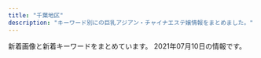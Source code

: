 ```yaml
---
title: "千葉地区"
description: "キーワード別にの巨乳アジアン・チャイナエステ嬢情報をまとめました。"
---
```


新着画像と新着キーワードをまとめています。
2021年07月10日の情報です。

<DmmAffiliateIns />
<KeywordTable
  shops={
    [
    {
        "name": "\u30aa\u30ec\u30f3\u30b8",
        "url": "http://www.orange-est.com/",
        "station": "JR\u8302\u539f\u99c5\u5357\u53e3",
        "img_links": [
            "http://www.orange-est.com/images/info/info01.jpg",
            "http://www.orange-est.com/images/menu/ac02.jpg",
            "http://www.orange-est.com/images/info/info02.jpg",
            "http://www.orange-est.com/images/girl/gal_2012090519081607502033005.jpg",
            "http://www.orange-est.com/images/common/201209044137main.jpg",
            "http://www.orange-est.com/images/girls_top.jpg",
            "http://www.orange-est.com/images/menu/esthe02.jpg",
            "http://www.orange-est.com/images/girl/gal_2012280703521609149903005.jpg",
            "http://www.orange-est.com/images/menu/link02.jpg",
            "http://www.orange-est.com/images/girl/gal_2012090519241607501998005.jpg",
            "http://www.orange-est.com/images/common/170912073106right.jpg",
            "http://www.orange-est.com/images/menu/info02.jpg",
            "http://www.orange-est.com/images/common/201209044137index.jpg",
            "http://www.orange-est.com/images/common/201209044137telephone.jpg",
            "http://www.orange-est.com/images/menu/top02.jpg"
        ],
        "keywords": {}
    },
    {
        "url": "http://utopia.relax-good.com/",
        "name": "utopia \uff5e\u30e6\u30fc\u30c8\u30d4\u30a2\uff5e",
        "img_links": [
            "http://utopia.relax-good.com/img/cast/nana-01.jpg",
            "http://utopia.relax-good.com/img/cast/momo-01.jpg",
            "http://menlog.net/link/menlog8831.jpg",
            "http://utopia.relax-good.com/img/cast/uc.jpg",
            "http://utopia.relax-good.com/img/cast/yuki-01.jpg",
            "https://scdn.line-apps.com/n/line_add_friends/btn/ja.png",
            "http://utopia.relax-good.com/img/cast/mina-01.jpg",
            "http://utopia.relax-good.com/img/cast/rina-02.jpg",
            "http://utopia.relax-good.com/img/line_mark.png",
            "http://utopia.relax-good.com/img/cast/aki-02.jpg",
            "http://utopia.relax-good.com/img/banners/20161121110248_DHQPVQBC_UXZGZTLA.jpg",
            "http://utopia.relax-good.com/img/cast/mari-02.jpg",
            "http://utopia.relax-good.com/img/cast/miyu-01.jpg",
            "http://utopia.relax-good.com/img/cast/rumi-05.jpg",
            "http://utopia.relax-good.com/img/cast/kaori-02.jpg",
            "http://utopia.relax-good.com/img/cast/miya-01.jpg",
            "http://utopia.relax-good.com/img/cast/emi-01.jpg",
            "http://utopia.relax-good.com/img/cast/natsumi-02.jpg",
            "http://utopia.relax-good.com/img/cast/akane-01.jpg",
            "https://qr-official.line.me/sid/M/vig0320r.png",
            "http://utopia.relax-good.com/img/interior/lobby.jpg"
        ],
        "station": "JR\u6d25\u7530\u6cbc\u99c5\u5317\u53e3",
        "keywords": {}
    },
    {
        "name": "\u91d1\u73b2\u74cf-\u30ad\u30f3\u30ec\u30fc\u30ed\u30fc-",
        "keywords": {},
        "img_links": [
            "http://aimise.com/xj/004.jpg",
            "http://aimise.com/xj/02.jpg",
            "http://aimise.com/xj/hf/4.jpg",
            "http://aimise.com/images/iyasi4.jpg",
            "http://aimise.com/images/iyasi7.jpg",
            "http://aimise.com/xj/006.jpg",
            "http://aimise.com/images/iyasi2.jpg",
            "http://aimise.com/images/an1.jpg",
            "http://aimise.com/images/iyasi8.jpg",
            "http://aimise.com/images/an4.jpg",
            "http://aimise.com/images/an3.jpg",
            "http://aimise.com/xj/hf/2.jpg",
            "http://aimise.com/images/iyasi5.jpg",
            "http://aimise.com/images/240425-1210261S50276.png",
            "http://aimise.com/images/an6.jpg",
            "http://aimise.com/images/an2.jpg",
            "http://aimise.com/images/iyasi6.jpg",
            "http://aimise.com/xj/002.jpg",
            "http://aimise.com/images/iyasi3.jpg",
            "http://aimise.com/xj/hf/1.jpg",
            "http://aimise.com/xj/005.jpg",
            "http://aimise.com/images/an5.jpg",
            "http://aimise.com/xj/01.jpg",
            "http://aimise.com/xj/03.jpg",
            "http://aimise.com/xj/003.jpg",
            "http://aimise.com/xj/hf/3.jpg",
            "http://aimise.com/xj/001.jpg"
        ],
        "url": "http://aimise.com/",
        "station": "\u9ad8\u6839\u6728\u6238\u99c5\u5357\u53e3"
    },
    {
        "img_links": [
            "http://www.sakura.mensest.com/images/mobile.jpg",
            "http://www.sakura.mensest.com/files/007-02.jpg",
            "http://www.sakura.mensest.com/files/011-02.jpg",
            "http://www.sakura.mensest.com/files/009-03.jpg",
            "http://www.sakura.mensest.com/files/007.jpg",
            "http://www.sakura.mensest.com/images/coverGirlParts.png",
            "http://www.sakura.mensest.com/files/007-03.jpg",
            "http://www.sakura.mensest.com/files/010-03.jpg",
            "http://www.sakura.mensest.com/files/010.jpg",
            "http://www.sakura.mensest.com/files/010-02.jpg",
            "http://www.sakura.mensest.com/files/009.jpg",
            "http://www.sakura.mensest.com/files/011.jpg",
            "http://www.sakura.mensest.com/files/009-02.jpg",
            "http://www.sakura.mensest.com/files/011-03.jpg",
            "http://www.sakura.mensest.com/files/006.jpg",
            "http://www.sakura.mensest.com/files/006-03.jpg",
            "http://www.sakura.mensest.com/files/006-02.jpg",
            "http://www.sakura.mensest.com/images/backlistbtn.png"
        ],
        "url": "http://www.sakura.mensest.com/",
        "station": "JR\u4e94\u4e95\u99c5\u897f\u53e3",
        "name": "\u685c",
        "keywords": {
            "C": 6,
            "84": 3,
            "86": 6,
            "85": 3,
            "D": 3,
            "87": 3
        }
    },
    {
        "keywords": {},
        "name": "\u30b9\u30c8\u30ed\u30d9\u30ea\u30fc",
        "station": "JR\u6d25\u7530\u6cbc\u99c5\u5317\u53e3",
        "img_links": [
            "http://www.heartheart.xyz/uploads/210605/1-2106051549544c.jpg",
            "http://www.heartheart.xyz/index_files/1615347885-news.jpg",
            "http://www.heartheart.xyz/uploads/allimg/210605/1-2106051555531Z.jpg",
            "http://www.heartheart.xyz/uploads/210607/1-21060GJ511552.jpg",
            "http://www.heartheart.xyz/index_files/pagetop.png",
            "http://www.heartheart.xyz/index_files/1615346033-top.jpg",
            "http://www.heartheart.xyz/index_files/1615344873-headpm.jpg",
            "http://www.heartheart.xyz/uploads/210605/1-210605154KQ08.jpg",
            "http://www.heartheart.xyz/index_files/1615350476-tg.jpg",
            "http://www.heartheart.xyz/index_files/1615354994-interior_t.jpg",
            "http://www.heartheart.xyz/uploads/210605/1-210605155023J9.jpg",
            "http://www.heartheart.xyz/index_files/1615346279-interior.jpg",
            "http://www.heartheart.xyz/uploads/allimg/210605/1-21060515541X60.jpg",
            "http://www.heartheart.xyz/index_files/1615346254-staff.jpg",
            "http://www.heartheart.xyz/uploads/210607/1-21060GJ62bP.jpg",
            "http://www.heartheart.xyz/uploads/210605/1-210605154J1633.jpg",
            "http://www.heartheart.xyz/index_files/1615344802-headpc.jpg",
            "http://www.heartheart.xyz/uploads/allimg/210605/1-210605155430b8.jpg",
            "http://www.heartheart.xyz/uploads/210605/1-210605154RYX.jpg",
            "http://www.heartheart.xyz/uploads/210607/1-21060GJ61O50.jpg",
            "http://www.heartheart.xyz/index_files/1615349518-pickupb.png",
            "http://www.heartheart.xyz/uploads/allimg/210605/1-21060515534c31.jpg",
            "http://www.heartheart.xyz/uploads/allimg/210605/1-210605155403X8.jpg",
            "http://www.heartheart.xyz/uploads/210607/1-21060GJ500163.jpg",
            "http://www.heartheart.xyz/index_files/1615349416-pickup.jpg",
            "http://www.heartheart.xyz/uploads/210605/1-210605155101N8.jpg"
        ],
        "url": "http://www.heartheart.xyz/"
    },
    {
        "img_links": [
            "http://foryou.este.work/kanban.jpg",
            "http://foryou.este.work/2/uploadimg/1615350214.jpg",
            "http://foryou.este.work/2/uploadimg/1565558725.jpg",
            "http://foryou.este.work/mens-esthe.png",
            "http://foryou.este.work/2/uploadimg/1574764277.jpg",
            "http://foryou.este.work/2/uploadimg/1621321234.jpg",
            "http://foryou.este.work/top.jpg",
            "http://foryou.este.work/2/uploadimg/1565950572.jpg"
        ],
        "name": "For You \u30d5\u30a9\u30fc\u30e6\u30fc",
        "keywords": {
            "D": 12,
            "84": 12,
            "85": 6,
            "C": 24,
            "83": 12
        },
        "station": "\u6210\u7530\u99c5\u897f\u53e3",
        "url": "http://foryou.este.work/"
    },
    {
        "url": "http://www.lover-esthe.xyz/",
        "keywords": {
            "E": 4,
            "86": 14,
            "C": 10,
            "84": 2,
            "88": 2,
            "87": 22,
            "D": 32,
            "83": 6
        },
        "img_links": [
            "http://www.lover-esthe.xyz/files/018-02.jpg",
            "http://www.lover-esthe.xyz/files/027.jpg",
            "http://www.lover-esthe.xyz/files/020.jpg",
            "http://www.lover-esthe.xyz/files/015.jpg",
            "http://www.lover-esthe.xyz/files/018.jpg",
            "http://www.lover-esthe.xyz/images/staff_s.png",
            "http://www.lover-esthe.xyz/files/028.jpg",
            "http://www.lover-esthe.xyz/files/031-02.jpg",
            "http://www.lover-esthe.xyz/files/025-02.jpg",
            "http://www.lover-esthe.xyz/files/025.jpg",
            "http://www.lover-esthe.xyz/files/032-02.jpg",
            "http://www.lover-esthe.xyz/files/016.jpg",
            "http://www.lover-esthe.xyz/files/020-02.jpg",
            "http://www.lover-esthe.xyz/files/022-02.jpg",
            "http://www.lover-esthe.xyz/files/019-02.jpg",
            "http://www.lover-esthe.xyz/images/top.png",
            "http://www.lover-esthe.xyz/files/012.jpg",
            "http://www.lover-esthe.xyz/files/015-02.jpg",
            "http://www.lover-esthe.xyz/files/029.jpg",
            "http://www.lover-esthe.xyz/files/014.jpg",
            "http://www.lover-esthe.xyz/images/link_s.png",
            "http://www.lover-esthe.xyz/files/029-02.jpg",
            "http://www.lover-esthe.xyz/files/033.jpg",
            "http://www.lover-esthe.xyz/files/035-02.jpg",
            "http://www.lover-esthe.xyz/files/024.jpg",
            "http://www.lover-esthe.xyz/files/017-02.jpg",
            "http://www.lover-esthe.xyz/files/017.jpg",
            "http://www.lover-esthe.xyz/files/023-02.jpg",
            "http://www.lover-esthe.xyz/files/028-02.jpg",
            "http://www.lover-esthe.xyz/files/022.jpg",
            "http://www.lover-esthe.xyz/files/012-02.jpg",
            "http://www.lover-esthe.xyz/files/016-02.jpg",
            "http://www.lover-esthe.xyz/files/030-02.jpg",
            "http://www.lover-esthe.xyz/files/034-02.jpg",
            "http://www.lover-esthe.xyz/images/news.jpg",
            "http://www.lover-esthe.xyz/files/027-02.jpg",
            "http://www.lover-esthe.xyz/files/031.jpg",
            "http://www.lover-esthe.xyz/files/032.jpg",
            "http://www.lover-esthe.xyz/files/034.jpg",
            "http://www.lover-esthe.xyz/files/036.jpg",
            "http://www.lover-esthe.xyz/files/019.jpg",
            "http://www.lover-esthe.xyz/files/021.jpg",
            "http://www.lover-esthe.xyz/files/036-02.jpg",
            "http://www.lover-esthe.xyz/files/021-02.jpg",
            "http://www.lover-esthe.xyz/files/033-02.jpg",
            "http://www.lover-esthe.xyz/files/030.jpg",
            "http://www.lover-esthe.xyz/files/014-02.jpg",
            "http://www.lover-esthe.xyz/files/023.jpg",
            "http://www.lover-esthe.xyz/files/024-02.jpg",
            "http://www.lover-esthe.xyz/files/035.jpg"
        ],
        "name": "Lover\uff5e\u30e9\u30f4\u30a1\u30fc\uff5e",
        "station": "JR\u5343\u8449\u99c5\u5317\u53e3"
    },
    {
        "name": "Leo",
        "station": "\u52dd\u7530\u53f0\u99c5\u5357\u53e3",
        "img_links": [
            "http://www.relax-leo.com/img/material/top_t2.png",
            "http://www.relax-leo.com/files/015.jpg",
            "http://www.relax-leo.com/files/023-03.jpg",
            "http://www.relax-leo.com/img/material/top_t3.png",
            "http://www.relax-leo.com/files/009-02.jpg",
            "http://www.relax-leo.com/img/material/top_pickback.png",
            "http://www.relax-leo.com/files/026-02.jpg",
            "http://www.relax-leo.com/files/019-03.jpg",
            "http://www.relax-leo.com/thumbnails/009.jpg",
            "http://www.relax-leo.com/files/018-02.jpg",
            "http://www.relax-leo.com/files/019.jpg",
            "http://www.relax-leo.com/files/011-03.jpg",
            "http://www.relax-leo.com/files/023-02.jpg",
            "http://www.relax-leo.com/img/material/camp20201027.jpg",
            "http://www.relax-leo.com/thumbnails/026.jpg",
            "http://www.relax-leo.com/files/018-03.jpg",
            "http://www.relax-leo.com/img/top/img_service_03.png",
            "http://www.relax-leo.com/img/material/p7_ct1.png",
            "http://www.relax-leo.com/thumbnails/021.jpg",
            "http://www.relax-leo.com/files/015-02.jpg",
            "http://www.relax-leo.com/index4.jpg",
            "http://www.relax-leo.com/thumbnails/008.jpg",
            "http://www.relax-leo.com/img/material/gm5_rollout.png",
            "http://www.relax-leo.com/files/023.jpg",
            "http://www.relax-leo.com/img/material/frames.png",
            "http://www.relax-leo.com/img/material/age.png",
            "http://www.relax-leo.com/i/img/operation/img_service_02.png",
            "http://www.relax-leo.com/files/021-02.jpg",
            "http://www.relax-leo.com/files/026.jpg",
            "http://www.relax-leo.com/img/material/gm2_rollout.png",
            "http://www.relax-leo.com/img/material/p3_ct2.png",
            "http://www.relax-leo.com/i/img/operation/img_service_01.png",
            "http://www.relax-leo.com/files/010.jpg",
            "http://www.relax-leo.com/img/top/img_service_04.png",
            "http://www.relax-leo.com/img/material/frameback.png",
            "http://www.relax-leo.com/img/material/p3_ct1.png",
            "http://www.relax-leo.com/i/img/operation/img_service_04.png",
            "http://www.relax-leo.com/files/019-02.jpg",
            "http://www.relax-leo.com/img/material/p5_ct1.png",
            "http://www.relax-leo.com/thumbnails/018.jpg",
            "http://www.relax-leo.com/i/img/operation/img_service_03.png",
            "http://www.relax-leo.com/img/material/gm6_rollout.png",
            "http://www.relax-leo.com/img/material/att.png",
            "http://www.relax-leo.com/img/material/gm1_rollout.png",
            "http://www.relax-leo.com/img/material/top_t5.png",
            "http://www.relax-leo.com/files/015-03.jpg",
            "http://www.relax-leo.com/files/026-03.jpg",
            "http://www.relax-leo.com/files/010-02.jpg",
            "http://www.relax-leo.com/thumbnails/023.jpg",
            "http://www.relax-leo.com/img/material/p4_ct1.png",
            "http://www.relax-leo.com/thumbnails/010.jpg",
            "http://www.relax-leo.com/files/009.jpg",
            "http://www.relax-leo.com/files/018.jpg",
            "http://www.relax-leo.com/files/008-02.jpg",
            "http://www.relax-leo.com/files/021.jpg",
            "http://www.relax-leo.com/thumbnails/019.jpg",
            "http://www.relax-leo.com/files/008.jpg",
            "http://www.relax-leo.com/files/010-03.jpg",
            "http://www.relax-leo.com/img/material/gm4_rollout.png",
            "http://www.relax-leo.com/img/top/img_service_02.png",
            "http://www.relax-leo.com/img/material/top_t1.png",
            "http://www.relax-leo.com/files/009-03.jpg",
            "http://www.relax-leo.com/img/material/backlistbtn.png",
            "http://www.relax-leo.com/files/021-03.jpg",
            "http://www.relax-leo.com/img/material/gm3_rollout.png",
            "http://www.relax-leo.com/img/material/top_t4.png",
            "http://www.relax-leo.com/img/top/img_service_01.png",
            "http://www.relax-leo.com/files/011-02.jpg",
            "http://www.relax-leo.com/thumbnails/011.jpg",
            "http://www.relax-leo.com/img/material/p2_ct1.png",
            "http://www.relax-leo.com/files/008-03.jpg",
            "http://www.relax-leo.com/thumbnails/015.jpg",
            "http://www.relax-leo.com/files/011.jpg"
        ],
        "keywords": {
            "87": 4,
            "86": 8,
            "C": 9,
            "85": 24,
            "D": 4
        },
        "url": "http://www.relax-leo.com/"
    },
    {
        "keywords": {
            "D": 4,
            "86": 7,
            "E": 3
        },
        "name": "\u7f8e\u5eb5 -\u3073\u3042\u3093-",
        "url": "http://relax-massage.xyz/",
        "img_links": [
            "http://relax-massage.xyz/images/cg02.jpg",
            "http://relax-massage.xyz/images/sruru.jpg",
            "http://relax-massage.xyz/images/cg03.jpg",
            "http://relax-massage.xyz/images/cg08.jpg",
            "http://relax-massage.xyz/images/cg07.jpg",
            "http://relax-massage.xyz/images/staff_s.png",
            "http://relax-massage.xyz/images/news.png",
            "http://relax-massage.xyz/images/precau.png",
            "http://relax-massage.xyz/images/cg01.jpg",
            "http://relax-massage.xyz/images/top.png",
            "http://relax-massage.xyz/images/evetop.png",
            "http://relax-massage.xyz/images/rec.png",
            "http://relax-massage.xyz/images/cg04.jpg",
            "http://relax-massage.xyz/images/cg05.jpg"
        ],
        "station": "JR\u5e55\u5f35\u672c\u90f7\u99c5\u5357\u53e3"
    },
    {
        "keywords": {
            "D": 11,
            "E": 7
        },
        "img_links": [
            "https://es-quorea.com/wp-content/themes/este/img/4.jpg",
            "https://es-quorea.com/wp-content/themes/este/img/top-img01b.png",
            "https://es-quorea.com/wp-content/themes/este/img/call.png",
            "https://es-quorea.com/wp-content/themes/este/img/top-img05a.png",
            "https://es-quorea.com/wp-content/uploads/2021/01/33amore.jpg",
            "https://es-quorea.com/wp-content/themes/este/img/top-img03.png",
            "https://es-quorea.com/wp-content/themes/este/img/top-img02.png",
            "https://es-quorea.com/wp-content/uploads/2020/01/citeg.jpg",
            "https://es-quorea.com/wp-content/uploads/2021/03/89762citeg.jpg",
            "https://es-quorea.com/wp-content/uploads/2021/01/44amore.jpg",
            "https://es-quorea.com/wp-content/themes/este/img/tel_footer.png",
            "https://es-quorea.com/wp-content/themes/este/img/1.jpg",
            "https://es-quorea.com/wp-content/themes/este/img/top-img01a.png",
            "https://es-quorea.com/wp-content/themes/este/img/tel_header.png",
            "https://es-quorea.com/wp-content/themes/este/img/2.jpg",
            "https://es-quorea.com/wp-content/uploads/2021/01/22amore.jpg",
            "https://es-quorea.com/wp-content/themes/este/img/3.jpg",
            "https://es-quorea.com/wp-content/themes/este/img/top-img05b.png"
        ],
        "station": "JR\u6728\u66f4\u6d25\u99c5\u6771\u53e3",
        "name": "\u30af\u30aa\u30ec\u30a2",
        "url": "https://es-quorea.com/"
    },
    {
        "img_links": [
            "http://www.vaip.maesjp.com/images/face.jpg",
            "http://www.vaip.maesjp.com/images/shop/shop04.jpg",
            "http://www.vaip.maesjp.com/files/013.jpg",
            "http://www.vaip.maesjp.com/files/001.jpg",
            "http://www.vaip.maesjp.com/files/009-02.jpg",
            "http://www.vaip.maesjp.com/files/001-02.jpg",
            "http://www.vaip.maesjp.com/files/010-02.jpg",
            "http://www.vaip.maesjp.com/files/011-02.jpg",
            "http://www.vaip.maesjp.com/files/012-02.jpg",
            "http://www.vaip.maesjp.com/files/017.jpg",
            "http://www.vaip.maesjp.com/files/002-02.jpg",
            "http://www.vaip.maesjp.com/files/003.jpg",
            "http://www.vaip.maesjp.com/images/mobile.jpg",
            "http://www.vaip.maesjp.com/photo_news/upimg/123586028a836a26ba_0.jpg",
            "http://www.vaip.maesjp.com/files/012.jpg",
            "http://www.vaip.maesjp.com/files/003-02.jpg",
            "http://www.vaip.maesjp.com/files/016-02.jpg",
            "http://www.vaip.maesjp.com/files/014-02.jpg",
            "http://www.vaip.maesjp.com/files/006.jpg",
            "http://www.vaip.maesjp.com/files/017-02.jpg",
            "http://www.vaip.maesjp.com/files/014.jpg",
            "http://www.vaip.maesjp.com/files/010.jpg",
            "http://www.vaip.maesjp.com/photo_news/upimg/828115f9ba772202a9_0.jpg",
            "http://www.vaip.maesjp.com/files/002.jpg",
            "http://www.vaip.maesjp.com/files/018-02.jpg",
            "http://www.vaip.maesjp.com/images/news.jpg",
            "http://www.vaip.maesjp.com/files/004.jpg",
            "http://www.vaip.maesjp.com/files/011.jpg",
            "http://www.vaip.maesjp.com/files/013-02.jpg",
            "http://www.vaip.maesjp.com/photo_news/upimg/368285fe16e5563eb7_0.jpg",
            "http://www.vaip.maesjp.com/images/shop/shop03.jpg",
            "http://www.vaip.maesjp.com/photo_news/upimg/150275e06b09fbed04_0.jpg",
            "http://www.vaip.maesjp.com/files/015-02.jpg",
            "http://www.vaip.maesjp.com/images/s_staff.png",
            "http://www.vaip.maesjp.com/photo_news/upimg/734465fc8666c4483d_0.jpg",
            "http://www.vaip.maesjp.com/files/015.jpg",
            "http://www.vaip.maesjp.com/photo_news/upimg/153565e27f919e0ee3_0.jpg",
            "http://www.vaip.maesjp.com/photo_news/upimg/754985a09a8eff3433_0.jpg",
            "http://www.vaip.maesjp.com/photo_news/upimg/863615f965ae64bcff_0.jpg",
            "http://www.vaip.maesjp.com/files/006-02.jpg",
            "http://www.vaip.maesjp.com/images/top.jpg",
            "http://www.vaip.maesjp.com/photo_news/upimg/8484260de9cd0888e5_0.jpg",
            "http://www.vaip.maesjp.com/photo_news/upimg/954955e5f24838158a_0.jpg",
            "http://www.vaip.maesjp.com/images/pick.jpg",
            "http://www.vaip.maesjp.com/files/004-02.jpg",
            "http://www.vaip.maesjp.com/files/016.jpg",
            "http://www.vaip.maesjp.com/photo_news/upimg/8601560dab3591978b_0.jpg",
            "http://www.vaip.maesjp.com/photo_news/upimg/953825f55ae9a0e4ee_0.jpg",
            "http://www.vaip.maesjp.com/photo_news/upimg/986755ed47ff3463be_0.jpg",
            "http://www.vaip.maesjp.com/images/shop/shop01.jpg",
            "http://www.vaip.maesjp.com/photo_news/upimg/921485c650cc7719e5_0.jpg",
            "http://www.vaip.maesjp.com/files/009.jpg",
            "http://www.vaip.maesjp.com/photo_news/upimg/396395e4f8d1725631_0.jpg",
            "http://www.vaip.maesjp.com/photo_news/upimg/452175fb88d0354b20_0.jpg",
            "http://www.vaip.maesjp.com/files/018.jpg",
            "http://www.vaip.maesjp.com/images/shop/shop02.jpg"
        ],
        "name": "V\u611bP",
        "keywords": {
            "C": 21,
            "83": 9,
            "88": 3,
            "D": 18,
            "87": 21,
            "86": 9,
            "84": 3,
            "E": 6
        },
        "url": "http://www.vaip.maesjp.com/",
        "station": "JR\u5343\u8449\u99c5\u5317\u53e3"
    },
    {
        "keywords": {
            "86": 6,
            "D": 5,
            "E": 1
        },
        "img_links": [
            "http://massage-aroma.blue/images/cg022.jpg",
            "http://massage-aroma.blue/images/nav-005.png",
            "http://massage-aroma.blue/images/nav-001.png",
            "http://massage-aroma.blue/images/cg07b.jpg",
            "http://massage-aroma.blue/images/cg06.jpg",
            "http://massage-aroma.blue/images/cg05b.jpg",
            "http://massage-aroma.blue/images/cg03.jpg",
            "http://massage-aroma.blue/images/cg02.jpg",
            "http://massage-aroma.blue/images/nav-006.png",
            "http://massage-aroma.blue/images/top001.png",
            "http://massage-aroma.blue/images/nav-002.png",
            "http://massage-aroma.blue/images/tel.png",
            "http://massage-aroma.blue/images/cg021.jpg",
            "http://massage-aroma.blue/images/nav-004.png",
            "http://massage-aroma.blue/images/nav-003.png",
            "http://massage-aroma.blue/images/cg01a.jpg",
            "http://massage-aroma.blue/images/no.png"
        ],
        "url": "http://massage-aroma.blue/",
        "station": "JR\u7a32\u6bdb\u99c5\u6771\u53e3",
        "name": "For You"
    },
    {
        "img_links": [
            "http://www.sakura-relax.xyz/photo_news/upimg/779835eabd0b716dfc_0.jpg",
            "http://www.sakura-relax.xyz/images/rsubt4.png",
            "http://www.sakura-relax.xyz/files/032.jpg",
            "http://www.sakura-relax.xyz/photo_news/upimg/96987600678235ec58_0.jpg",
            "http://www.sakura-relax.xyz/images/b-online.png",
            "http://www.sakura-relax.xyz/images/rsubt6.png",
            "http://www.sakura-relax.xyz/images/slider-img001.jpg",
            "http://www.sakura-relax.xyz/images/b-tel.png",
            "http://www.sakura-relax.xyz/photo_news/upimg/722845f04113e12e26_0.jpg",
            "http://www.sakura-relax.xyz/images/rsubt2.png",
            "http://www.sakura-relax.xyz/files/030.jpg",
            "http://www.sakura-relax.xyz/files/031.jpg",
            "http://www.sakura-relax.xyz/images/m3.jpg",
            "http://www.sakura-relax.xyz/files/011-02.jpg",
            "http://www.sakura-relax.xyz/files/034-02.jpg",
            "http://www.sakura-relax.xyz/files/011.jpg",
            "http://www.sakura-relax.xyz/images/m1.jpg",
            "http://www.sakura-relax.xyz/photo_news/upimg/215885f1a37aac2e3e_0.jpg",
            "http://www.sakura-relax.xyz/files/033.jpg",
            "http://www.sakura-relax.xyz/images/rsubt3.png",
            "http://www.sakura-relax.xyz/images/rsubt1.png",
            "http://www.sakura-relax.xyz/files/034.jpg",
            "http://www.sakura-relax.xyz/files/032-02.jpg",
            "http://www.sakura-relax.xyz/images/rsubt5.png",
            "http://www.sakura-relax.xyz/files/033-02.jpg",
            "http://www.sakura-relax.xyz/photo_news/upimg/190185eb4f804163a1_0.jpg",
            "http://www.sakura-relax.xyz/images/rsubt7.png",
            "http://www.sakura-relax.xyz/images/m2.jpg",
            "http://www.sakura-relax.xyz/photo_news/upimg/827105ecc9fb6cdf66_0.jpg",
            "http://www.sakura-relax.xyz/files/031-02.jpg",
            "http://www.sakura-relax.xyz/photo_news/upimg/72004608f828daf47e_0.jpg",
            "http://www.sakura-relax.xyz/photo_news/upimg/540985f71445468556_0.jpg",
            "http://www.sakura-relax.xyz/images/m6.jpg",
            "http://www.sakura-relax.xyz/images/slider-img002.jpg",
            "http://www.sakura-relax.xyz/photo_news/upimg/826735f59e51ce9198_0.jpg",
            "http://www.sakura-relax.xyz/files/030-02.jpg",
            "http://www.sakura-relax.xyz/images/m4.jpg",
            "http://www.sakura-relax.xyz/images/tel2.png"
        ],
        "name": "\u685c",
        "url": "http://www.sakura-relax.xyz/",
        "keywords": {
            "E": 24,
            "D": 24,
            "89": 16,
            "\u4e73": 12,
            "\u5de8\u4e73": 12,
            "87": 24,
            "\u30bb\u30af\u30b7\u30fc": 6,
            "90": 8
        },
        "station": "JR\u56db\u8857\u9053\u99c5\u5317\u53e3"
    },
    {
        "url": "http://iyasi-time.com/",
        "name": "\u5eb7\u697d\u5712-KOURAKUEN-",
        "keywords": {},
        "station": "JR\u4e94\u4e95\u99c5\u897f\u53e3",
        "img_links": [
            "http://iyasi-time.com/images/home/top.jpg",
            "http://iyasi-time.com/images/top/top_01.jpg",
            "http://iyasi-time.com/images/top/top_03.jpg",
            "http://iyasi-time.com/images/page_top.png",
            "http://iyasi-time.com/images/top/top_04.jpg",
            "http://iyasi-time.com/images/top/top_05.jpg",
            "http://iyasi-time.com/images/staff_image/staf_09a.jpg",
            "http://iyasi-time.com/images/top/top_08.png",
            "http://iyasi-time.com/images/top/top_06.jpg",
            "http://iyasi-time.com/images/top/top_02.jpg"
        ]
    },
    {
        "url": "http://www.es-bluehawai.com/",
        "name": "BLUE\u30cf\u30ef\u30a4",
        "img_links": [
            "http://www.es-bluehawai.com/files/010.jpg",
            "http://www.es-bluehawai.com/files/014-02.jpg",
            "http://www.es-bluehawai.com/images/coverParts.png",
            "http://www.es-bluehawai.com/files/014.jpg",
            "http://www.es-bluehawai.com/images/attention.png",
            "http://www.es-bluehawai.com/images/concept.jpg",
            "http://www.es-bluehawai.com/files/010-02.jpg",
            "http://www.es-bluehawai.com/files/013-02.jpg",
            "http://www.es-bluehawai.com/files/008.jpg",
            "http://www.es-bluehawai.com/files/012.jpg",
            "http://www.es-bluehawai.com/files/009-02.jpg",
            "http://www.es-bluehawai.com/files/011.jpg",
            "http://www.es-bluehawai.com/files/009.jpg",
            "http://www.es-bluehawai.com/files/012-02.jpg",
            "http://www.es-bluehawai.com/files/011-02.jpg",
            "http://www.es-bluehawai.com/images/infoSlide01.jpg",
            "http://www.es-bluehawai.com/files/013.jpg",
            "http://www.es-bluehawai.com/files/008-02.jpg",
            "http://www.es-bluehawai.com/images/goback.jpg"
        ],
        "station": "JR\u6d25\u7530\u6cbc\u99c5\u5317\u53e3",
        "keywords": {
            "C": 4,
            "86": 4,
            "D": 10,
            "87": 8,
            "88": 2
        }
    },
    {
        "keywords": {
            "D": 20,
            "C": 23,
            "85": 2,
            "84": 2,
            "86": 2,
            "87": 18
        },
        "station": "JR\u7a32\u6bdb\u99c5\u6771\u53e3",
        "url": "http://www.lovegame.iesjp.com/",
        "name": "\u30e9\u30d6\u30b2\u30fc\u30e0",
        "img_links": [
            "http://www.lovegame.iesjp.com/files/025-02.jpg",
            "http://www.lovegame.iesjp.com/images/slider/2.jpg",
            "http://www.lovegame.iesjp.com/files/046.jpg",
            "http://www.lovegame.iesjp.com/img/pickup.jpg",
            "http://www.lovegame.iesjp.com/files/055-02.jpg",
            "http://www.lovegame.iesjp.com/files/053-02.jpg",
            "http://www.lovegame.iesjp.com/files/013-02.jpg",
            "http://www.lovegame.iesjp.com/files/052.jpg",
            "http://www.lovegame.iesjp.com/img/tel.png",
            "http://www.lovegame.iesjp.com/files/033.jpg",
            "http://www.lovegame.iesjp.com/files/049-02.jpg",
            "http://www.lovegame.iesjp.com/files/041.jpg",
            "http://www.lovegame.iesjp.com/files/048.jpg",
            "http://www.lovegame.iesjp.com/files/013.jpg",
            "http://www.lovegame.iesjp.com/files/046-02.jpg",
            "http://www.lovegame.iesjp.com/files/041-02.jpg",
            "http://www.lovegame.iesjp.com/files/048-02.jpg",
            "http://www.lovegame.iesjp.com/img/ttl_news.png",
            "http://www.lovegame.iesjp.com/images/slider/1.jpg",
            "http://www.lovegame.iesjp.com/files/002.jpg",
            "http://www.lovegame.iesjp.com/files/026-02.jpg",
            "http://www.lovegame.iesjp.com/files/033-02.jpg",
            "http://www.lovegame.iesjp.com/files/055.jpg",
            "http://www.lovegame.iesjp.com/files/026.jpg",
            "http://www.lovegame.iesjp.com/files/053.jpg",
            "http://www.lovegame.iesjp.com/img/goback.jpg",
            "http://www.lovegame.iesjp.com/files/052-02.jpg",
            "http://www.lovegame.iesjp.com/img/ttl_info.png",
            "http://www.lovegame.iesjp.com/img/btn_side_mobile.jpg",
            "http://www.lovegame.iesjp.com/files/002-02.jpg",
            "http://www.lovegame.iesjp.com/files/025.jpg",
            "http://www.lovegame.iesjp.com/img/btn_blog.png",
            "http://www.lovegame.iesjp.com/files/049.jpg",
            "http://www.lovegame.iesjp.com/images/slider/3.jpg"
        ]
    },
    {
        "keywords": {
            "F": 8,
            "85": 4,
            "E": 4,
            "83": 6,
            "86": 4,
            "D": 14
        },
        "station": "\u5343\u8449\u4e2d\u592e\u99c5\u897f\u53e3",
        "url": "https://sweet-honey.iest.info/",
        "img_links": [
            "https://sweet-honey.iest.info/photos/sites/55/2021/06/2021062915584356.jpeg",
            "https://sweet-honey.iest.info/photos/sites/55/2021/06/2021061200070863.jpeg",
            "https://sweet-honey.iest.info/images/top_sp.png",
            "https://sweet-honey.iest.info/images/room2.jpg",
            "https://sweet-honey.iest.info/images/mainimg.jpg",
            "https://sweet-honey.iest.info/images/room3.jpg",
            "https://sweet-honey.iest.info/photos/sites/55/2021/07/2021070514215649.jpeg",
            "https://sweet-honey.iest.info/images/spmainimg.jpg",
            "https://sweet-honey.iest.info/images/pagetop.png",
            "https://sweet-honey.iest.info/photos/sites/55/2021/06/2021062413401795.jpeg",
            "https://sweet-honey.iest.info/photos/sites/55/2021/05/2021052706345313.jpeg",
            "https://sweet-honey.iest.info/photos/sites/55/2021/06/2021062916084936.jpeg",
            "https://sweet-honey.iest.info/images/room1.jpg",
            "https://sweet-honey.iest.info/photos/sites/55/2021/05/2021052815212116.jpeg",
            "https://sweet-honey.iest.info/images/room6.jpg",
            "https://sweet-honey.iest.info/images/room5.jpg",
            "https://sweet-honey.iest.info/images/top.png",
            "https://sweet-honey.iest.info/images/room4.jpg",
            "https://sweet-honey.iest.info/photos/sites/55/2021/04/2021041506061576.jpg"
        ],
        "name": "\u30b9\u30a4\u30fc\u30c8\u30cf\u30cb\u30fc"
    },
    {
        "img_links": [
            "http://www.cianzan.xyz/static/picture/top01.png",
            "http://www.cianzan.xyz/static/picture/nav-001.png",
            "http://www.cianzan.xyz/static/picture/tel.png",
            "http://www.cianzan.xyz/uploads/210610/1-210610152TL11.jpg",
            "http://www.cianzan.xyz/uploads/201209/1-20120911033J44.jpg",
            "http://www.cianzan.xyz/static/picture/nav-003.png",
            "http://www.cianzan.xyz/uploads/201209/1-201209110351409.jpg",
            "http://www.cianzan.xyz/uploads/201204/1-20120414562N15.jpg",
            "http://www.cianzan.xyz/static/picture/nav-002.png",
            "http://www.cianzan.xyz/static/picture/top003.jpg",
            "http://www.cianzan.xyz/uploads/201207/1-20120G05H03F.jpg",
            "http://www.cianzan.xyz/uploads/201207/1-20120G05I9133.jpg",
            "http://www.cianzan.xyz/uploads/210610/1-210610152K64Q.jpg",
            "http://www.cianzan.xyz/static/picture/nav-005.png",
            "http://www.cianzan.xyz/uploads/201204/1-20120414525DJ.jpg",
            "http://www.cianzan.xyz/static/picture/right.jpg",
            "http://www.cianzan.xyz/static/picture/left.jpg",
            "http://www.cianzan.xyz/uploads/210610/1-210610152Z4458.jpg",
            "http://www.cianzan.xyz/static/picture/nav-006.png",
            "http://www.cianzan.xyz/static/picture/nav-004.png"
        ],
        "keywords": {
            "D": 2,
            "86": 2,
            "89": 1,
            "C": 1
        },
        "name": "\u304a\u304b\u3048\u308a",
        "url": "http://www.cianzan.xyz/",
        "station": "JR\u56db\u8857\u9053\u99c5\u5317\u53e3"
    },
    {
        "keywords": {
            "C": 7
        },
        "name": "Orange \u30aa\u30e9\u30f3\u30b8\u30e5",
        "station": "JR\u8607\u6211\u99c5",
        "url": "https://www.orange-relaxation.com/",
        "img_links": [
            "https://static.wixstatic.com/media/656261_d5f654a2160b48ac899281411259fefe~mv2.jpg",
            "https://static.wixstatic.com/media/656261_13b56d76ba4b4f3fbdd2d614b7f3131a~mv2.jpg",
            "https://static.wixstatic.com/media/656261_352bc4d873814c08890c13c58d54ed11~mv2.jpg",
            "https://static.wixstatic.com/media/656261_dc91ba7dbcfd49cf94b6f33f427eabc4~mv2.jpg",
            "https://static.wixstatic.com/media/656261_cd548a1ebd6547bca0b1f7902b51ec53~mv2.jpg",
            "https://static.wixstatic.com/media/656261_f19819762927421fbc7e462b610e64db~mv2.jpg",
            "https://static.wixstatic.com/media/656261_1e3c42dadc4c43f6a67e3c43ab3a7e86~mv2.jpg"
        ]
    },
    {
        "name": "\u611b",
        "img_links": [
            "http://ai.es-relax.info/gals/natumi1.jpg",
            "http://ai.es-relax.info/gals/haruka1.jpg",
            "http://ai.es-relax.info/gals/aya2.jpg",
            "http://ai.es-relax.info/gals/mimi1.jpg",
            "http://ai.es-relax.info/gals/aya1.jpg",
            "http://ai.es-relax.info/images/info (4).jpg",
            "http://ai.es-relax.info/gals/yui2.jpg",
            "http://ai.es-relax.info/images/kp2.jpg",
            "http://ai.es-relax.info/images/qr.jpg",
            "http://ai.es-relax.info/gals/ayumi1.jpg",
            "http://ai.es-relax.info/gals/remi2.jpg",
            "http://ai.es-relax.info/gals/yui1.jpg",
            "http://ai.es-relax.info/images/info (3).jpg",
            "http://ai.es-relax.info/gals/mimi2.jpg",
            "http://ai.es-relax.info/gals/ayumi2.jpg",
            "http://ai.es-relax.info/images/info (1).jpg",
            "http://ai.es-relax.info/images/kp.jpg",
            "http://ai.es-relax.info/images/info (2).jpg",
            "http://ai.es-relax.info/gals/cizuka1.jpg",
            "http://ai.es-relax.info/gals/remi1.jpg",
            "http://ai.es-relax.info/gals/natumi2.jpg"
        ],
        "url": "http://ai.es-relax.info/",
        "keywords": {},
        "station": "\u52dd\u7530\u53f0\u99c5\u5357\u53e3"
    },
    {
        "station": "JR\u8607\u6211\u99c5\u897f\u53e3",
        "url": "http://riversopdd.site/",
        "name": "\u7761\u84ee\u82b1",
        "keywords": {
            "85": 4,
            "86": 4,
            "88": 3,
            "94": 1,
            "D": 7,
            "F": 1,
            "C": 4
        },
        "img_links": [
            "http://riversopdd.site/static/picture/top003.jpg",
            "http://riversopdd.site/static/picture/nav-005.png",
            "http://riversopdd.site/static/picture/nav-003.png",
            "http://riversopdd.site/uploads/191021/1-19102112532L42.jpg",
            "http://riversopdd.site/static/picture/right.jpg",
            "http://riversopdd.site/static/picture/nav-002.png",
            "http://riversopdd.site/uploads/210702/1-210F2152TK32.jpg",
            "http://riversopdd.site/static/picture/nav-001.png",
            "http://riversopdd.site/uploads/210415/1-21041512423J28.jpg",
            "http://riversopdd.site/static/picture/left.jpg",
            "http://riversopdd.site/uploads/201102/1-201102145U1P3.jpg",
            "http://riversopdd.site/uploads/200807/1-200PG63506145.jpg",
            "http://riversopdd.site/static/picture/top01.png",
            "http://riversopdd.site/static/picture/tel.png",
            "http://riversopdd.site/uploads/191021/1-191021125359649.jpg",
            "http://riversopdd.site/uploads/210128/1-21012Q40403C5.jpg",
            "http://riversopdd.site/uploads/201016/1-2010161601241L.jpg",
            "http://riversopdd.site/static/picture/nav-006.png",
            "http://riversopdd.site/uploads/201230/1-201230143424H5.jpg",
            "http://riversopdd.site/uploads/200605/1-2006051J64E48.jpg",
            "http://riversopdd.site/static/picture/nav-004.png",
            "http://riversopdd.site/uploads/191206/1-191206102GaK.jpg",
            "http://riversopdd.site/uploads/200218/1-20021QG51A56.jpg"
        ]
    },
    {
        "url": "http://www.rakuraku-inage.info/",
        "img_links": [
            "http://www.rakuraku-inage.info/common/images/photo03.jpg",
            "http://www.rakuraku-inage.info/files/065.jpg",
            "http://www.rakuraku-inage.info/images/icon_top.png",
            "http://www.rakuraku-inage.info/files/017-03.jpg",
            "http://www.rakuraku-inage.info/common/images/photo01.jpg",
            "http://www.rakuraku-inage.info/files/047-03.jpg",
            "http://www.rakuraku-inage.info/files/062-02.jpg",
            "http://www.rakuraku-inage.info/images/icon_info.png",
            "http://www.rakuraku-inage.info/files/021-02.jpg",
            "http://www.rakuraku-inage.info/images/btn2.png",
            "http://www.rakuraku-inage.info/files/061.jpg",
            "http://www.rakuraku-inage.info/files/021.jpg",
            "http://www.rakuraku-inage.info/images/icon_tel.png",
            "http://www.rakuraku-inage.info/common/images/photo02.jpg",
            "http://www.rakuraku-inage.info/files/047-02.jpg",
            "http://www.rakuraku-inage.info/images/mainImg_sub.jpg",
            "http://www.rakuraku-inage.info/files/062-03.jpg",
            "http://www.rakuraku-inage.info/files/017.jpg",
            "http://www.rakuraku-inage.info/files/047.jpg",
            "http://www.rakuraku-inage.info/images/icon_staff.png",
            "http://www.rakuraku-inage.info/files/061-03.jpg",
            "http://www.rakuraku-inage.info/files/065-03.jpg",
            "http://www.rakuraku-inage.info/files/062.jpg",
            "http://www.rakuraku-inage.info/files/061-02.jpg",
            "http://www.rakuraku-inage.info/files/048.jpg",
            "http://www.rakuraku-inage.info/files/017-02.jpg",
            "http://www.rakuraku-inage.info/files/065-02.jpg",
            "http://www.rakuraku-inage.info/files/048-02.jpg",
            "http://www.rakuraku-inage.info/files/021-03.jpg",
            "http://www.rakuraku-inage.info/files/048-03.jpg"
        ],
        "name": "\u3089\u304f\u3089\u304f",
        "station": "JR\u7a32\u6bdb\u99c5\u6771\u53e3",
        "keywords": {
            "C": 8,
            "85": 4,
            "86": 4,
            "83": 4,
            "F": 4,
            "D": 16,
            "87": 12,
            "88": 4
        }
    },
    {
        "keywords": {
            "86": 1,
            "87": 1,
            "D": 3,
            "88": 1
        },
        "station": "\u7fd2\u5fd7\u91ce\u99c5",
        "img_links": [
            "http://www.mint.esjp.info/images/mobile.jpg",
            "http://www.mint.esjp.info/files/002-02.jpg",
            "http://www.mint.esjp.info/images/head.jpg",
            "http://www.mint.esjp.info/files/001-02.jpg",
            "http://www.mint.esjp.info/images/staff_t.jpg",
            "http://www.mint.esjp.info/files/001-03.jpg",
            "http://www.mint.esjp.info/images/sys1.jpg",
            "http://www.mint.esjp.info/files/003-02.jpg",
            "http://www.mint.esjp.info/files/002.jpg",
            "http://www.mint.esjp.info/images/link_t.jpg",
            "http://www.mint.esjp.info/files/001.jpg",
            "http://www.mint.esjp.info/files/003-03.jpg",
            "http://www.mint.esjp.info/files/003.jpg",
            "http://www.mint.esjp.info/images/tel.jpg",
            "http://www.mint.esjp.info/images/news.jpg",
            "http://www.mint.esjp.info/files/002-03.jpg",
            "http://www.mint.esjp.info/images/int2.jpg",
            "http://www.mint.esjp.info/images/interior_t.jpg"
        ],
        "url": "http://www.mint.esjp.info/",
        "name": "\u30df\u30f3\u30c8"
    },
    {
        "station": "\u4eac\u6210\u7dda\u5343\u8449\u4e2d\u592e\u99c5\u6771\u53e3",
        "name": "\u685c\u6843",
        "keywords": {},
        "img_links": [
            "http://www.t-bell.work/images/5.jpg",
            "http://www.t-bell.work/images/interior1.png",
            "http://www.t-bell.work/img/kumi3.jpg",
            "http://www.t-bell.work/images/11.jpg",
            "http://www.t-bell.work/img/momo1.jpg",
            "http://www.t-bell.work/images/10.jpg",
            "http://www.t-bell.work/img/megumi1.jpg",
            "http://www.t-bell.work/img/riri1.jpg",
            "http://www.t-bell.work/images/1.jpg",
            "http://www.t-bell.work/images/12.jpg",
            "http://www.t-bell.work/images/3.jpg",
            "http://www.t-bell.work/img/ayumi2.jpg",
            "http://www.t-bell.work/images/interior_t.jpg",
            "http://www.t-bell.work/img/ayumi1.jpg",
            "http://www.t-bell.work/images/9.jpg",
            "http://www.t-bell.work/img/kumi1.jpg",
            "http://www.t-bell.work/img/yuki1.jpg",
            "http://www.t-bell.work/images/interior.png",
            "http://www.t-bell.work/images/2.jpg",
            "http://www.t-bell.work/images/6.jpg",
            "http://www.t-bell.work/img/mayu1.jpg",
            "http://www.t-bell.work/images/line.png",
            "http://www.t-bell.work/img/kumi2.jpg",
            "http://www.t-bell.work/images/si.png",
            "http://www.t-bell.work/img/mayu2.jpg",
            "http://www.t-bell.work/img/miho1.jpg",
            "http://www.t-bell.work/images/staff_t.jpg",
            "http://www.t-bell.work/images/sys2.png",
            "http://www.t-bell.work/img/riri2.jpg",
            "http://www.t-bell.work/img/sakura1.jpg",
            "http://www.t-bell.work/images/info.jpg",
            "http://www.t-bell.work/images/head.jpg",
            "http://www.t-bell.work/images/4.jpg",
            "http://www.t-bell.work/images/news.jpg",
            "http://www.t-bell.work/images/8.jpg",
            "http://www.t-bell.work/images/sys1.png",
            "http://www.t-bell.work/images/7.jpg"
        ],
        "url": "http://www.t-bell.work/"
    },
    {
        "img_links": [
            "http://www.yumegogoti.mensest.com/files/002.jpg",
            "http://www.yumegogoti.mensest.com/images/tel.png",
            "http://www.yumegogoti.mensest.com/files/005-02.jpg",
            "http://www.yumegogoti.mensest.com/files/007.jpg",
            "http://www.yumegogoti.mensest.com/files/001-02.jpg",
            "http://www.yumegogoti.mensest.com/files/004.jpg",
            "http://www.yumegogoti.mensest.com/files/007-02.jpg",
            "http://www.yumegogoti.mensest.com/images/guide.jpg",
            "http://www.yumegogoti.mensest.com/files/005.jpg",
            "http://www.yumegogoti.mensest.com/images/shop/shop02.jpg",
            "http://www.yumegogoti.mensest.com/images/slider/2.jpg",
            "http://www.yumegogoti.mensest.com/images/shop/shop04.jpg",
            "http://www.yumegogoti.mensest.com/files/006.jpg",
            "http://www.yumegogoti.mensest.com/images/slider/1.jpg",
            "http://www.yumegogoti.mensest.com/files/002-02.jpg",
            "http://www.yumegogoti.mensest.com/images/shop/shop03.jpg",
            "http://www.yumegogoti.mensest.com/images/movie.jpg",
            "http://www.yumegogoti.mensest.com/files/001.jpg",
            "http://www.yumegogoti.mensest.com/images/shop/shop05.jpg",
            "http://www.yumegogoti.mensest.com/images/slider/3.jpg",
            "http://www.yumegogoti.mensest.com/images/link.jpg",
            "http://www.yumegogoti.mensest.com/files/006-02.jpg",
            "http://www.yumegogoti.mensest.com/images/staff01.jpg",
            "http://www.yumegogoti.mensest.com/images/shop/shop01.jpg",
            "http://www.yumegogoti.mensest.com/files/004-02.jpg",
            "http://www.yumegogoti.mensest.com/files/003.jpg",
            "http://www.yumegogoti.mensest.com/files/003-02.jpg"
        ],
        "name": "\u5922\u5fc3\u5730",
        "station": "JR\u4e94\u4e95\u99c5\u897f\u53e3",
        "keywords": {
            "87": 4,
            "C": 18,
            "D": 5,
            "86": 3
        },
        "url": "http://www.yumegogoti.mensest.com/"
    },
    {
        "station": "JR\u6210\u7530\u99c5",
        "img_links": [
            "https://www.ikoi-este.com/images/menu/interior_off.jpg",
            "https://www.ikoi-este.com/images/girl/gal_2104030100051617422410004.jpg",
            "https://www.ikoi-este.com/sp/img/5.jpg",
            "https://www.ikoi-este.com/sp/img/4.jpg",
            "https://www.ikoi-este.com/sp/img/6.jpg",
            "https://www.ikoi-este.com/images/girl/gal_2104030134471617424572005.jpg",
            "https://www.ikoi-este.com/i/images/3.jpg",
            "https://www.ikoi-este.com/sp/img/2.jpg",
            "https://www.ikoi-este.com/images/interior/1.jpg",
            "https://www.ikoi-este.com/images/contents.jpg",
            "https://www.ikoi-este.com/images/menu/contents_off.jpg",
            "https://www.ikoi-este.com/images/girl/gal_2104030102251617422567004.jpg",
            "https://www.ikoi-este.com/images/menu/staff_off.jpg",
            "https://www.ikoi-este.com/images/interior/s1.jpg",
            "https://www.ikoi-este.com/images/interior/s6.jpg",
            "https://www.ikoi-este.com/images/interior/s3.jpg",
            "https://www.ikoi-este.com/i/images/4.jpg",
            "https://www.ikoi-este.com/images/y.jpg",
            "https://www.ikoi-este.com/i/images/2.jpg",
            "https://www.ikoi-este.com/sp/img/1.jpg",
            "https://www.ikoi-este.com/images/girl/gal_2104030102251617422567005.jpg",
            "https://www.ikoi-este.com/images/interior/s4.jpg",
            "https://www.ikoi-este.com/i/images/1.jpg",
            "https://www.ikoi-este.com/images/interior/s2.jpg",
            "https://www.ikoi-este.com/images/girl/gal_2104030100051617422410005.jpg",
            "https://www.ikoi-este.com/images/interior/s5.jpg",
            "https://www.ikoi-este.com/sp/img/3.jpg",
            "https://www.ikoi-este.com/i/images/5.jpg",
            "https://www.ikoi-este.com/i/images/6.jpg",
            "https://www.ikoi-este.com/images/menu/top_off.jpg",
            "https://www.ikoi-este.com/images/girl/gal_2104030134471617424572004.jpg"
        ],
        "url": "https://www.ikoi-este.com/",
        "keywords": {},
        "name": "\u548c\uff5e\u306a\u3054\u307f\uff5e"
    },
    {
        "keywords": {
            "87": 12,
            "D": 36,
            "86": 18,
            "85": 6
        },
        "img_links": [
            "https://murasakiyume.jpn.mn/images/ac2.jpg",
            "https://murasakiyume.jpn.mn/images/room1.jpg",
            "https://murasakiyume.jpn.mn/photos/sites/59/2020/10/202010220329416.jpg",
            "https://murasakiyume.jpn.mn/images/room4.jpg",
            "https://murasakiyume.jpn.mn/images/top.jpg",
            "https://murasakiyume.jpn.mn/photos/sites/59/2020/10/2020102203295593.jpg",
            "https://murasakiyume.jpn.mn/photos/sites/59/2020/12/2020122306472969.jpg",
            "https://murasakiyume.jpn.mn/images/tit_staff01.png",
            "https://murasakiyume.jpn.mn/images/ac3.jpg",
            "https://murasakiyume.jpn.mn/photos/sites/59/2020/11/2020111106333039.jpg",
            "https://murasakiyume.jpn.mn/images/sp_tit_therapist.png",
            "https://murasakiyume.jpn.mn/images/img_tel.png",
            "https://murasakiyume.jpn.mn/images/tit_staff02.png",
            "https://murasakiyume.jpn.mn/images/room3.jpg",
            "https://murasakiyume.jpn.mn/photos/sites/59/2020/10/2020102203292385.jpg",
            "https://murasakiyume.jpn.mn/images/tit_new.png",
            "https://murasakiyume.jpn.mn/images/ac1.jpg",
            "https://murasakiyume.jpn.mn/images/sp_tit_staff02.png",
            "https://murasakiyume.jpn.mn/images/sp_tit_new.png",
            "https://murasakiyume.jpn.mn/images/sp_tit_staff01.png",
            "https://murasakiyume.jpn.mn/images/sp_top.jpg",
            "https://murasakiyume.jpn.mn/images/room2.jpg",
            "https://murasakiyume.jpn.mn/images/maining.jpg",
            "https://murasakiyume.jpn.mn/images/tit_therapist.png",
            "https://murasakiyume.jpn.mn/photos/sites/59/2020/10/2020102203301082.jpg"
        ],
        "name": "\u7d2b\u5922",
        "station": "\u85ac\u5712\u53f0\u99c5\u6771\u53e3",
        "url": "https://murasakiyume.jpn.mn/"
    },
    {
        "keywords": {
            "87": 12,
            "86": 18,
            "E": 6,
            "D": 24
        },
        "url": "http://pareo.ests.jp/",
        "img_links": [
            "http://pareo.ests.jp/photos/sites/30/2021/06/2021063015360020.jpg",
            "http://pareo.ests.jp/images/bian.png",
            "http://pareo.ests.jp/images/sp_top.jpg",
            "http://pareo.ests.jp/images/room4.jpg",
            "http://pareo.ests.jp/photos/sites/30/2021/04/2021041315170047.jpg",
            "http://pareo.ests.jp/images/sp_tit_news.png",
            "http://pareo.ests.jp/images/room1.jpg",
            "http://pareo.ests.jp/images/staff_bj2.png",
            "http://pareo.ests.jp/images/mobile.jpg",
            "http://pareo.ests.jp/images/room2.jpg",
            "http://pareo.ests.jp/images/room3.jpg",
            "http://pareo.ests.jp/photos/sites/30/2020/10/2020100416004380.jpg",
            "http://pareo.ests.jp/photos/sites/30/2021/06/202106211259321.jpg",
            "http://pareo.ests.jp/images/staff_bj4.png",
            "http://pareo.ests.jp/photos/sites/30/2021/01/2021010414173533.jpg",
            "http://pareo.ests.jp/images/top.jpg",
            "http://pareo.ests.jp/images/tit_staff.png"
        ],
        "name": "PAREO\u30fb\u30d1\u30ec\u30aa",
        "station": "JR\u897f\u5343\u8449\u99c5\u5357\u53e3"
    },
    {
        "img_links": [
            "http://www.suisen.masg.info/files/014-03.jpg",
            "http://www.suisen.masg.info/files/009-03.jpg",
            "http://www.suisen.masg.info/images/shop/shop04.jpg",
            "http://www.suisen.masg.info/files/013.jpg",
            "http://www.suisen.masg.info/files/014.jpg",
            "http://www.suisen.masg.info/images/end.png",
            "http://www.suisen.masg.info/files/011-03.jpg",
            "http://www.suisen.masg.info/files/008-03.jpg",
            "http://www.suisen.masg.info/images/r2.jpg",
            "http://www.suisen.masg.info/files/011.jpg",
            "http://www.suisen.masg.info/files/010.jpg",
            "http://www.suisen.masg.info/files/004-02.jpg",
            "http://www.suisen.masg.info/files/013-02.jpg",
            "http://www.suisen.masg.info/files/006-03.jpg",
            "http://www.suisen.masg.info/images/top.png",
            "http://www.suisen.masg.info/images/r1.jpg",
            "http://www.suisen.masg.info/images/r4.jpg",
            "http://www.suisen.masg.info/files/010-03.jpg",
            "http://www.suisen.masg.info/files/008.jpg",
            "http://www.suisen.masg.info/images/bj2.jpg",
            "http://www.suisen.masg.info/files/002-02.jpg",
            "http://www.suisen.masg.info/images/s_staff.png",
            "http://www.suisen.masg.info/files/007.jpg",
            "http://www.suisen.masg.info/files/005-03.jpg",
            "http://www.suisen.masg.info/images/shop/shop03.jpg",
            "http://www.suisen.masg.info/files/012-03.jpg",
            "http://www.suisen.masg.info/images/r5.jpg",
            "http://www.suisen.masg.info/files/006.jpg",
            "http://www.suisen.masg.info/files/009.jpg",
            "http://www.suisen.masg.info/images/face.png",
            "http://www.suisen.masg.info/files/007-02.jpg",
            "http://www.suisen.masg.info/files/014-02.jpg",
            "http://www.suisen.masg.info/files/005-02.jpg",
            "http://www.suisen.masg.info/files/005.jpg",
            "http://www.suisen.masg.info/files/002.jpg",
            "http://www.suisen.masg.info/files/003-03.jpg",
            "http://www.suisen.masg.info/files/008-02.jpg",
            "http://www.suisen.masg.info/images/pick.png",
            "http://www.suisen.masg.info/images/news.png",
            "http://www.suisen.masg.info/files/003.jpg",
            "http://www.suisen.masg.info/files/010-02.jpg",
            "http://www.suisen.masg.info/files/006-02.jpg",
            "http://www.suisen.masg.info/files/002-03.jpg",
            "http://www.suisen.masg.info/files/012.jpg",
            "http://www.suisen.masg.info/images/shop/shop01.jpg",
            "http://www.suisen.masg.info/files/004-03.jpg",
            "http://www.suisen.masg.info/files/004.jpg",
            "http://www.suisen.masg.info/files/013-03.jpg",
            "http://www.suisen.masg.info/images/s_link.png",
            "http://www.suisen.masg.info/files/012-02.jpg",
            "http://www.suisen.masg.info/files/011-02.jpg",
            "http://www.suisen.masg.info/files/003-02.jpg",
            "http://www.suisen.masg.info/files/009-02.jpg",
            "http://www.suisen.masg.info/files/007-03.jpg",
            "http://www.suisen.masg.info/images/shop/shop02.jpg"
        ],
        "url": "http://www.suisen.masg.info/",
        "keywords": {
            "88": 1,
            "E": 1,
            "85": 3,
            "86": 5,
            "D": 8,
            "C": 3,
            "87": 4
        },
        "name": "\u6c34\u4ed9",
        "station": "JR\u6771\u91d1\u99c5\u6771\u53e3"
    },
    {
        "station": "JR\u897f\u5343\u8449\u99c5\u5357\u53e3",
        "url": "http://hani.iest.info/",
        "name": "Hani\u30fb\u30cf\u30cb",
        "img_links": [
            "http://hani.iest.info/photos/sites/18/2020/02/2020022704442031.jpg",
            "http://hani.iest.info/photos/sites/18/2019/11/2019112910073821.jpg",
            "http://hani.iest.info/photos/sites/18/2019/10/2019100602133354.jpg",
            "http://hani.iest.info/photos/sites/18/2019/10/201910060213393.jpg",
            "http://hani.iest.info/photos/sites/18/2019/12/201912200803389.jpg",
            "http://hani.iest.info/photos/sites/18/2019/12/2019120309530549.jpg",
            "http://hani.iest.info/photos/sites/18/2020/06/2020060903502382.jpg",
            "http://hani.iest.info/images/room1.jpg",
            "http://hani.iest.info/photos/sites/18/2020/06/2020060903502282.jpg",
            "http://hani.iest.info/photos/sites/18/2019/10/201910060213371.jpg",
            "http://hani.iest.info/photos/sites/18/2020/05/2020052207375063.jpg",
            "http://hani.iest.info/photos/sites/18/2019/10/2019100602133621.jpg",
            "http://hani.iest.info/photos/sites/18/2019/10/2019100602133666.jpg",
            "http://hani.iest.info/images/s_staff.png",
            "http://hani.iest.info/images/news.png",
            "http://hani.iest.info/images/s_link.png",
            "http://hani.iest.info/images/room2.jpg",
            "http://hani.iest.info/images/acc1.jpg",
            "http://hani.iest.info/photos/sites/18/2021/07/2021070901231633.jpg",
            "http://hani.iest.info/images/top.png",
            "http://hani.iest.info/images/acc3.jpg",
            "http://hani.iest.info/photos/sites/18/2019/12/2019122008033573.jpg",
            "http://hani.iest.info/images/s3.jpg",
            "http://hani.iest.info/photos/sites/18/2019/10/2019100602133829.jpg",
            "http://hani.iest.info/photos/sites/18/2020/04/2020040603065891.jpg",
            "http://hani.iest.info/images/room3.jpg",
            "http://hani.iest.info/photos/sites/18/2019/10/201910060213369.jpg",
            "http://hani.iest.info/photos/sites/18/2020/04/2020040603070417.jpg",
            "http://hani.iest.info/photos/sites/18/2020/02/2020022704441935.jpg",
            "http://hani.iest.info/images/room4.jpg",
            "http://hani.iest.info/photos/sites/18/2019/10/2019101407222923.jpg",
            "http://hani.iest.info/photos/sites/18/2020/06/2020060903502311.jpg",
            "http://hani.iest.info/photos/sites/18/2019/10/2019101407222356.jpg",
            "http://hani.iest.info/images/mobile.jpg",
            "http://hani.iest.info/images/s1.jpg",
            "http://hani.iest.info/photos/sites/18/2021/04/202104290552300.jpg",
            "http://hani.iest.info/images/acc2.jpg",
            "http://hani.iest.info/photos/sites/18/2021/05/2021052205570965.jpg",
            "http://hani.iest.info/photos/sites/18/2019/12/2019122008033171.jpg",
            "http://hani.iest.info/photos/sites/18/2019/10/2019101903334729.jpg",
            "http://hani.iest.info/photos/sites/18/2019/10/2019100602133570.jpg",
            "http://hani.iest.info/photos/sites/18/2021/05/2021052205570339.jpg"
        ],
        "keywords": {
            "F": 76,
            "88": 38,
            "82": 19,
            "\u30bb\u30af\u30b7\u30fc": 19,
            "E": 76,
            "89": 19,
            "D": 114,
            "87": 114,
            "C": 76,
            "85": 38,
            "84": 38,
            "86": 76
        }
    },
    {
        "img_links": [
            "http://www.e-niko.work/img/riri1.jpg",
            "http://www.e-niko.work/images/int2.png",
            "http://www.e-niko.work/images/4.jpg",
            "http://www.e-niko.work/images/int1.png",
            "http://www.e-niko.work/images/news.jpg",
            "http://www.e-niko.work/images/line.png",
            "http://www.e-niko.work/images/info.jpg",
            "http://www.e-niko.work/images/head.jpg",
            "http://www.e-niko.work/img/yuri1.jpg",
            "http://www.e-niko.work/images/sys2.png",
            "http://www.e-niko.work/images/ac1.png",
            "http://www.e-niko.work/images/2.jpg",
            "http://www.e-niko.work/images/interior_t.jpg",
            "http://www.e-niko.work/images/ta.jpg",
            "http://www.e-niko.work/images/3.jpg",
            "http://www.e-niko.work/images/mobile.jpg",
            "http://www.e-niko.work/images/tel.jpg",
            "http://www.e-niko.work/img/rio1.jpg",
            "http://www.e-niko.work/img/mika1.jpg",
            "http://www.e-niko.work/images/sys1.png",
            "http://www.e-niko.work/images/staff_t.jpg",
            "http://www.e-niko.work/images/1.jpg"
        ],
        "station": "\u52dd\u7530\u53f0\u99c5\u5357\u53e3",
        "url": "http://www.e-niko.work/",
        "name": "\u7e01",
        "keywords": {}
    },
    {
        "url": "http://www.aya-esthe.xyz/",
        "station": "JR\u7a32\u6bdb\u99c5\u6771\u53e3",
        "keywords": {
            "E": 1,
            "93": 2,
            "D": 6,
            "87": 4,
            "86": 2
        },
        "img_links": [
            "http://www.aya-esthe.xyz/files/045-02.jpg",
            "http://www.aya-esthe.xyz/files/003.jpg",
            "http://www.aya-esthe.xyz/images/head.jpg",
            "http://www.aya-esthe.xyz/files/027.jpg",
            "http://www.aya-esthe.xyz/files/003-02.jpg",
            "http://www.aya-esthe.xyz/files/051-02.jpg",
            "http://www.aya-esthe.xyz/files/005-02.jpg",
            "http://www.aya-esthe.xyz/images/mobile.jpg",
            "http://www.aya-esthe.xyz/files/045.jpg",
            "http://www.aya-esthe.xyz/files/005.jpg",
            "http://www.aya-esthe.xyz/files/051-03.jpg",
            "http://www.aya-esthe.xyz/files/051.jpg",
            "http://www.aya-esthe.xyz/files/056.jpg",
            "http://www.aya-esthe.xyz/images/interior_t.jpg",
            "http://www.aya-esthe.xyz/images/sys1.jpg",
            "http://www.aya-esthe.xyz/files/006.jpg",
            "http://www.aya-esthe.xyz/files/057-03.jpg",
            "http://www.aya-esthe.xyz/files/006-03.jpg",
            "http://www.aya-esthe.xyz/files/006-02.jpg",
            "http://www.aya-esthe.xyz/images/int2.jpg",
            "http://www.aya-esthe.xyz/files/027-03.jpg",
            "http://www.aya-esthe.xyz/files/003-03.jpg",
            "http://www.aya-esthe.xyz/images/news.jpg",
            "http://www.aya-esthe.xyz/images/tel.jpg",
            "http://www.aya-esthe.xyz/files/057-02.jpg",
            "http://www.aya-esthe.xyz/images/link_t.jpg",
            "http://www.aya-esthe.xyz/files/005-03.jpg",
            "http://www.aya-esthe.xyz/files/057.jpg",
            "http://www.aya-esthe.xyz/images/staff_t.jpg",
            "http://www.aya-esthe.xyz/files/056-02.jpg",
            "http://www.aya-esthe.xyz/files/027-02.jpg",
            "http://www.aya-esthe.xyz/files/045-03.jpg",
            "http://www.aya-esthe.xyz/files/056-03.jpg"
        ],
        "name": "\u5f69 \u3042\u3084"
    },
    {
        "img_links": [
            "http://forever-est.xyz/img/no.png",
            "http://forever-est.xyz/img/sta51.jpg",
            "http://forever-est.xyz/img/st6.jpg",
            "http://forever-est.xyz/img/eve.jpg",
            "http://forever-est.xyz/img/sta6.jpg",
            "http://forever-est.xyz/img/st51.jpg",
            "http://forever-est.xyz/img/st3.jpg",
            "http://forever-est.xyz/img/st1.jpg",
            "http://forever-est.xyz/img/sta3.jpg",
            "http://forever-est.xyz/img/st2.jpg",
            "http://forever-est.xyz/img/fla.jpg",
            "http://forever-est.xyz/img/sta2.jpg",
            "http://forever-est.xyz/img/sta1.jpg",
            "http://forever-est.xyz/img/top.jpg",
            "http://forever-est.xyz/img/r1.jpg"
        ],
        "station": "\u4eac\u6210\u81fc\u4e95\u99c5\u5357\u53e3",
        "keywords": {
            "86": 11,
            "D": 2,
            "E": 2
        },
        "name": "\u30af\u30ed\u30fc\u30d0\u30fc",
        "url": "http://forever-est.xyz/"
    },
    {
        "img_links": [
            "http://otona-room.work/staff_5562_1531961868171342.jpg",
            "http://otona-room.work/staff_5562_1531961868171342.jpeg",
            "http://otona-room.work/3.jpg",
            "http://otona-room.work/furo.jpg",
            "http://otona-room.work/staff_7611_1551333114399883.jpg",
            "http://otona-room.work/movie.png",
            "http://otona-room.work/1.jpg",
            "http://otona-room.work/b2.jpg",
            "http://otona-room.work/4.jpg",
            "http://otona-room.work/staff_5630_1549447096342302.jpg",
            "http://otona-room.work/g2.jpg",
            "http://otona-room.work/head_1_3705_1534384950723871.jpg",
            "http://otona-room.work/5.jpg",
            "http://otona-room.work/kanban.jpg",
            "http://otona-room.work/head_2_3705_1542686088990068.jpg",
            "http://otona-room.work/1620041930.jpeg",
            "http://otona-room.work/staff_7611_1551333114399883.jpeg",
            "http://otona-room.work/b3.jpg"
        ],
        "url": "http://otona-room.work/",
        "station": "\u6804\u753a\u99c51\u756a\u53e3",
        "name": "\u6843\u6e90\u90f7",
        "keywords": {}
    },
    {
        "name": "\u6708\u306e\u604b",
        "url": "http://tsukinokoi.tyo.ac/",
        "keywords": {
            "C": 7
        },
        "img_links": [
            "http://tsukinokoi.tyo.ac/images/s_news.png",
            "http://tsukinokoi.a1.tyo.ac/upload/sites/10/2016/12/staff2.jpg",
            "http://tsukinokoi.tyo.ac/images/new.png",
            "http://tsukinokoi.tyo.ac/images/s_pick.png",
            "http://tsukinokoi.tyo.ac/images/top.png",
            "http://tsukinokoi.a1.tyo.ac/upload/sites/10/2016/12/staff1-280x411.jpg",
            "http://tsukinokoi.a1.tyo.ac/upload/sites/10/2016/12/staff1.jpg",
            "http://tsukinokoi.a1.tyo.ac/upload/sites/10/2016/12/staff2-280x411.jpg",
            "http://tsukinokoi.tyo.ac/images/info1.png",
            "http://tsukinokoi.tyo.ac/images/s_staff.png"
        ],
        "station": "\u4eac\u6210\u81fc\u4e95\u99c5\u5317\u53e3"
    },
    {
        "url": "http://www.akizu.esjoho.com/",
        "img_links": [
            "http://www.akizu.esjoho.com/files/012-03.jpg",
            "http://www.akizu.esjoho.com/files/011-03.jpg",
            "http://www.akizu.esjoho.com/files/003-03.jpg",
            "http://www.akizu.esjoho.com/images/backlistbtn.png",
            "http://www.akizu.esjoho.com/images/coverGirlParts.png",
            "http://www.akizu.esjoho.com/images/mobile.jpg",
            "http://www.akizu.esjoho.com/files/012.jpg",
            "http://www.akizu.esjoho.com/files/007-02.jpg",
            "http://www.akizu.esjoho.com/files/007.jpg",
            "http://www.akizu.esjoho.com/files/003.jpg",
            "http://www.akizu.esjoho.com/files/011.jpg",
            "http://www.akizu.esjoho.com/files/003-02.jpg",
            "http://www.akizu.esjoho.com/files/011-02.jpg",
            "http://www.akizu.esjoho.com/files/012-02.jpg",
            "http://www.akizu.esjoho.com/files/007-03.jpg"
        ],
        "keywords": {
            "D": 9,
            "C": 3,
            "86": 9,
            "88": 3
        },
        "name": "\u79cb\u6708",
        "station": "\u516b\u5343\u4ee3\u53f0\u99c5\u897f\u53e3"
    },
    {
        "name": "\u30ea\u30be\u30fc\u30c8MAX",
        "keywords": {
            "87": 2,
            "85": 4,
            "D": 6
        },
        "station": "\u5343\u8449\u4e2d\u592e\u99c5\u6771\u53e3",
        "img_links": [
            "https://resort-max.jpn.mn/images/ser6.jpg",
            "https://resort-max.jpn.mn/photos/sites/133/2021/06/2021063016401819.jpg",
            "https://resort-max.jpn.mn/images/ser3.jpg",
            "https://resort-max.jpn.mn/images/top1.jpg",
            "https://resort-max.jpn.mn/images/top.jpg",
            "https://resort-max.jpn.mn/photos/sites/133/2021/06/202106301640171.jpg",
            "https://resort-max.jpn.mn/images/s_reruit.png",
            "https://resort-max.jpn.mn/images/mobile.jpg",
            "https://resort-max.jpn.mn/images/news.png",
            "https://resort-max.jpn.mn/images/ser5.jpg",
            "https://resort-max.jpn.mn/photos/sites/133/2021/06/2021063016401773.jpg",
            "https://resort-max.jpn.mn/images/s_staff.png",
            "https://resort-max.jpn.mn/images/info.jpg",
            "https://resort-max.jpn.mn/images/ser2.jpg",
            "https://resort-max.jpn.mn/images/1.jpg",
            "https://resort-max.jpn.mn/images/ser1.jpg",
            "https://resort-max.jpn.mn/images/ser4.jpg",
            "https://resort-max.jpn.mn/images/2.jpg"
        ],
        "url": "https://resort-max.jpn.mn/"
    },
    {
        "img_links": [
            "http://yureloyuli.xyz/static/picture/bar-girls.png",
            "http://yureloyuli.xyz/static/picture/girls-bar.png",
            "http://yureloyuli.xyz/uploads/200722/1-200H215404S47.jpg",
            "http://yureloyuli.xyz/uploads/201113/1-201113153614922.jpg",
            "http://yureloyuli.xyz/uploads/200218/1-20021Q20511212.jpg",
            "http://yureloyuli.xyz/uploads/200912/1-200912104044951.jpg",
            "http://yureloyuli.xyz/uploads/200324/1-20032409411K31.jpg",
            "http://yureloyuli.xyz/uploads/200317/1-20031F92052106.jpg",
            "http://yureloyuli.xyz/static/picture/info2.jpg",
            "http://yureloyuli.xyz/uploads/210504/1-21050415192X16.jpg",
            "http://yureloyuli.xyz/static/picture/bar-inte.png",
            "http://yureloyuli.xyz/uploads/210218/1-21021Q55420226.jpg",
            "http://yureloyuli.xyz/uploads/200326/1-200326091KT30.jpg",
            "http://yureloyuli.xyz/static/picture/info1.jpg",
            "http://yureloyuli.xyz/uploads/200706/1-200F6092015B8.jpg",
            "http://yureloyuli.xyz/uploads/200228/1-20022P91635N0.jpg",
            "http://yureloyuli.xyz/uploads/200206/1-20020616251Q12.jpg",
            "http://yureloyuli.xyz/uploads/210630/1-210630102401530.jpg",
            "http://yureloyuli.xyz/uploads/210204/1-210204142K0J1.jpg",
            "http://yureloyuli.xyz/uploads/210102/1-210102131F3W2.jpg",
            "http://yureloyuli.xyz/uploads/210308/1-21030Q02F2R6.jpg",
            "http://yureloyuli.xyz/static/picture/bar-news.png",
            "http://yureloyuli.xyz/static/picture/bar-infomation.png",
            "http://yureloyuli.xyz/static/picture/info_text.jpg"
        ],
        "keywords": {
            "88": 3,
            "86": 2,
            "85": 6,
            "C": 4,
            "D": 11,
            "84": 4
        },
        "name": "\u7f8e\u9b54\u5973",
        "station": "\u9ad8\u6839\u6728\u6238\u99c5\u5317\u53e3",
        "url": "http://yureloyuli.xyz/"
    },
    {
        "url": "http://www.mosimosi.esturl.com/",
        "img_links": [
            "http://www.mosimosi.esturl.com/files/011.jpg",
            "http://www.mosimosi.esturl.com/files/020.jpg",
            "http://www.mosimosi.esturl.com/img/nav-006.png",
            "http://www.mosimosi.esturl.com/img/top01.png",
            "http://www.mosimosi.esturl.com/files/022.jpg",
            "http://www.mosimosi.esturl.com/files/016.jpg",
            "http://www.mosimosi.esturl.com/files/021.jpg",
            "http://www.mosimosi.esturl.com/files/019.jpg",
            "http://www.mosimosi.esturl.com/img/stb.jpg",
            "http://www.mosimosi.esturl.com/files/014.jpg",
            "http://www.mosimosi.esturl.com/files/024.jpg",
            "http://www.mosimosi.esturl.com/files/018.jpg",
            "http://www.mosimosi.esturl.com/img/nav-002.png",
            "http://www.mosimosi.esturl.com/img/tel.png",
            "http://www.mosimosi.esturl.com/files/015.jpg",
            "http://www.mosimosi.esturl.com/files/017.jpg",
            "http://www.mosimosi.esturl.com/img/stt.jpg",
            "http://www.mosimosi.esturl.com/files/023.jpg",
            "http://www.mosimosi.esturl.com/img/nav-004.png",
            "http://www.mosimosi.esturl.com/img/nav-001.png",
            "http://www.mosimosi.esturl.com/img/nav-003.png",
            "http://www.mosimosi.esturl.com/img/nav-005.png"
        ],
        "name": "\u3082\u3057\u3082\u3057Baby",
        "keywords": {
            "E": 2,
            "D": 10,
            "87": 10,
            "89": 1,
            "90": 1
        },
        "station": "JR\u6d25\u7530\u6cbc\u99c5\u5317\u53e3"
    },
    {
        "name": "\u5929\u4f7f\u306e\u68ee",
        "img_links": [
            "https://tenshinomori.xyz.mn/images/s1.png",
            "https://tenshinomori.xyz.mn/images/s_massage.png",
            "https://tenshinomori.xyz.mn/photos/sites/11/2021/06/2021061511092128.jpg",
            "https://tenshinomori.xyz.mn/images/m13.jpg",
            "https://tenshinomori.xyz.mn/images/info.jpg",
            "https://tenshinomori.xyz.mn/photos/sites/11/2021/04/2021042010572362.jpg",
            "https://tenshinomori.xyz.mn/photos/sites/11/2021/01/2021010815482045.jpg",
            "https://tenshinomori.xyz.mn/photos/sites/11/2020/09/2020091810504376-e1600835665263.jpg",
            "https://tenshinomori.xyz.mn/photos/sites/11/2021/04/2021042614492347.jpg",
            "https://tenshinomori.xyz.mn/images/room1.jpg",
            "https://tenshinomori.xyz.mn/photos/sites/11/2021/04/2021040311010666.jpg",
            "https://tenshinomori.xyz.mn/images/s_link.png",
            "https://tenshinomori.xyz.mn/images/m10.jpg",
            "https://tenshinomori.xyz.mn/images/m11.jpg",
            "https://tenshinomori.xyz.mn/images/s_pick.png",
            "https://tenshinomori.xyz.mn/images/m12.jpg",
            "https://tenshinomori.xyz.mn/images/room4.jpg",
            "https://tenshinomori.xyz.mn/images/m7.jpg",
            "https://tenshinomori.xyz.mn/images/m14.jpg",
            "https://tenshinomori.xyz.mn/photos/sites/11/2020/09/2020092918150341.jpg",
            "https://tenshinomori.xyz.mn/photos/sites/11/2020/09/2020091810504376.jpg",
            "https://tenshinomori.xyz.mn/images/room3.jpg",
            "https://tenshinomori.xyz.mn/images/m15.jpg",
            "https://tenshinomori.xyz.mn/images/m9.jpg",
            "https://tenshinomori.xyz.mn/images/room2.jpg",
            "https://tenshinomori.xyz.mn/photos/sites/11/2021/02/2021021814154555.jpg",
            "https://tenshinomori.xyz.mn/images/s_staff.png",
            "https://tenshinomori.xyz.mn/photos/sites/11/2020/12/2020121016271562.jpg",
            "https://tenshinomori.xyz.mn/images/m8.jpg",
            "https://tenshinomori.xyz.mn/images/top.png",
            "https://tenshinomori.xyz.mn/images/s3.png",
            "https://tenshinomori.xyz.mn/photos/sites/11/2020/11/2020110419415087.jpg",
            "https://tenshinomori.xyz.mn/photos/sites/11/2021/06/2021061210145965.jpg",
            "https://tenshinomori.xyz.mn/photos/sites/11/2021/06/2021062115005814.jpg",
            "https://tenshinomori.xyz.mn/photos/sites/11/2021/02/2021022516063829.jpg",
            "https://tenshinomori.xyz.mn/images/mobile.jpg",
            "https://tenshinomori.xyz.mn/photos/sites/11/2021/04/2021040919092618.jpg",
            "https://tenshinomori.xyz.mn/photos/sites/11/2021/04/2021040311010754.jpg",
            "https://tenshinomori.xyz.mn/images/s_news.png",
            "https://tenshinomori.xyz.mn/photos/sites/11/2020/09/2020091111050813-e1601003404833.jpg",
            "https://tenshinomori.xyz.mn/photos/sites/11/2020/09/2020091111050813.jpg",
            "https://tenshinomori.xyz.mn/photos/sites/11/2020/12/2020121613443586.jpg",
            "https://tenshinomori.xyz.mn/photos/sites/11/2021/05/202105201050188.jpg",
            "https://tenshinomori.xyz.mn/photos/sites/11/2021/06/2021062020123862-e1624187568161.jpg"
        ],
        "station": "JR\u6d25\u7530\u6cbc\u99c5\u5317\u53e3",
        "keywords": {
            "90": 19,
            "E": 114,
            "87": 114,
            "83": 19,
            "G": 38,
            "F": 40,
            "89": 19,
            "D": 133,
            "85": 19,
            "86": 38,
            "C": 46,
            "84": 38,
            "88": 76
        },
        "url": "https://tenshinomori.xyz.mn/"
    },
    {
        "station": "\u52dd\u7530\u53f0\u99c5\u5357\u53e3",
        "name": "\u7652\u3057\u306e\u604b",
        "keywords": {},
        "url": "http://iyashinokoi.este88.com/",
        "img_links": [
            "http://iyashinokoi.este88.com/img/r03.jpg",
            "http://iyashinokoi.este88.com/images/acc03.jpg",
            "http://iyashinokoi.este88.com/images/kp1.png",
            "http://iyashinokoi.este88.com/img/r05.jpg",
            "http://iyashinokoi.este88.com/img/r01.jpg",
            "http://iyashinokoi.este88.com/images/kp3.png",
            "http://iyashinokoi.este88.com/gals/riri1.jpg",
            "http://iyashinokoi.este88.com/gals/norika1.jpg",
            "http://iyashinokoi.este88.com/gals/risa1.jpg",
            "http://iyashinokoi.este88.com/images/qr.jpg",
            "http://iyashinokoi.este88.com/images/acc04.jpg",
            "http://iyashinokoi.este88.com/images/kp2.png",
            "http://iyashinokoi.este88.com/gals/cizuka1.jpg",
            "http://iyashinokoi.este88.com/gals/miki1.jpg",
            "http://iyashinokoi.este88.com/img/r02.jpg",
            "http://iyashinokoi.este88.com/images/acc02.jpg",
            "http://iyashinokoi.este88.com/images/acc01.jpg",
            "http://iyashinokoi.este88.com/gals/yuyu1.jpg",
            "http://iyashinokoi.este88.com/img/r04.jpg",
            "http://iyashinokoi.este88.com/images/info.png",
            "http://iyashinokoi.este88.com/gals/nana1.jpg",
            "http://iyashinokoi.este88.com/gals/yuka1.jpg"
        ]
    },
    {
        "station": "JR\u4e94\u4e95\u99c5\u6771\u53e3",
        "url": "http://www.es-goi.click/",
        "keywords": {},
        "img_links": [
            "http://www.es-goi.click/img/hana1.jpg",
            "http://www.es-goi.click/images/int1.jpg",
            "http://www.es-goi.click/img/emi1.jpg",
            "http://www.es-goi.click/img/rika1.jpg",
            "http://www.es-goi.click/images/line.jpg",
            "http://www.es-goi.click/images/head.jpg",
            "http://www.es-goi.click/images/tr.jpg",
            "http://www.es-goi.click/images/mobile.jpg",
            "http://www.es-goi.click/images/2.jpg",
            "http://www.es-goi.click/images/staff_t.jpg",
            "http://www.es-goi.click/images/sys5.jpg",
            "http://www.es-goi.click/images/4.jpg",
            "http://www.es-goi.click/images/news.jpg",
            "http://www.es-goi.click/images/info.jpg",
            "http://www.es-goi.click/images/sys4.jpg",
            "http://www.es-goi.click/images/sys1.jpg",
            "http://www.es-goi.click/images/sys2.jpg",
            "http://www.es-goi.click/img/yuri1.jpg",
            "http://www.es-goi.click/images/int2.jpg",
            "http://www.es-goi.click/images/1.jpg",
            "http://www.es-goi.click/images/3.jpg",
            "http://www.es-goi.click/images/sys3.jpg",
            "http://www.es-goi.click/images/interior_t.jpg"
        ],
        "name": "\u9759\u5fc3\u5802\uff5e\u30bb\u30a4\u30b7\u30f3\u30c9\u30a6\uff5e"
    },
    {
        "station": "\u5e55\u5f35\u672c\u90f7\u99c5\u6771\u53e3",
        "keywords": {},
        "img_links": [
            "http://oiranest.club/images/top02-left.png",
            "http://oiranest.club/files/005a3c6.jpg",
            "http://oiranest.club/images/nav-002.png",
            "http://oiranest.club/files/010a3c6.jpg",
            "http://oiranest.club/files/009d46c.jpg",
            "http://oiranest.club/files/006d46c.jpg",
            "http://oiranest.club/files/009a3c6.jpg",
            "http://oiranest.club/files/006a3c6.jpg",
            "http://oiranest.club/images/nav-006.png",
            "http://oiranest.club/files/003a3c6.jpg",
            "http://oiranest.club/files/007a3c6.jpg",
            "http://oiranest.club/images/nav-003.png",
            "http://oiranest.club/files/008d46c.jpg",
            "http://oiranest.club/files/005d46c.jpg",
            "http://oiranest.club/images/nav-004.png",
            "http://oiranest.club/files/007d46c.jpg",
            "http://oiranest.club/files/008a3c6.jpg",
            "http://oiranest.club/files/010d46c.jpg",
            "http://oiranest.club/images/nav-005.png",
            "http://oiranest.club/files/003d46c.jpg",
            "http://oiranest.club/images/nav-001.png",
            "http://oiranest.club/images/top003.png",
            "http://oiranest.club/images/top01d46c.png"
        ],
        "url": "http://oiranest.club/",
        "name": "\u82b1\u9b41\uff5e\u304a\u3044\u3089\u3093\uff5e"
    },
    {
        "name": "\u30c0\u30a4\u30e4\u30e2\u30f3\u30c9",
        "station": "JR\u6d25\u7530\u6cbc\u99c5\u5317\u53e3",
        "url": "http://n-rlx.com/",
        "keywords": {},
        "img_links": [
            "http://n-rlx.com/girl/00.jpg",
            "http://n-rlx.com/girl/013.jpg",
            "http://n-rlx.com/images/qr20190828190925748.png",
            "http://n-rlx.com/images/index_04.jpg",
            "http://n-rlx.com/images/03.jpg",
            "http://n-rlx.com/images/index_05.jpg",
            "http://n-rlx.com/images/index_16.jpg",
            "http://n-rlx.com/images/index_01.jpg",
            "http://n-rlx.com/images/rec.jpg",
            "http://n-rlx.com/girl/012.jpg",
            "http://n-rlx.com/images/info.jpg",
            "http://n-rlx.com/images/index_03.jpg",
            "http://n-rlx.com/images/index_23.jpg",
            "http://n-rlx.com/girl/010.jpg",
            "http://n-rlx.com/images/index_06.jpg",
            "http://n-rlx.com/images/index_22.jpg",
            "http://n-rlx.com/girl/013a.jpg",
            "http://n-rlx.com/images/staff_11.jpg",
            "http://n-rlx.com/images/index_11.jpg",
            "http://n-rlx.com/images/rec_11.jpg",
            "http://n-rlx.com/images/info_11.jpg",
            "http://n-rlx.com/girl/012a.jpg",
            "http://n-rlx.com/images/index_02.jpg",
            "http://n-rlx.com/images/index_07.jpg"
        ]
    },
    {
        "img_links": [
            "http://biretter.xyz/static/picture/m-top03.png",
            "http://biretter.xyz/static/picture/nav01.png",
            "http://biretter.xyz/static/picture/sp-tel.png",
            "http://biretter.xyz/static/picture/nav04.png",
            "http://biretter.xyz/static/picture/m-top04.png",
            "http://biretter.xyz/static/picture/nav02.png",
            "http://biretter.xyz/static/picture/m-top02.png",
            "http://biretter.xyz/uploads/210506/1-210506124301S8.jpg",
            "http://biretter.xyz/uploads/210512/1-210512150635109.jpg",
            "http://biretter.xyz/uploads/210323/1-210323131023340.jpg",
            "http://biretter.xyz/static/picture/sp-qizu.png",
            "http://biretter.xyz/static/picture/nav06.png",
            "http://biretter.xyz/static/picture/nav03.png",
            "http://biretter.xyz/uploads/210512/1-210512150Kc06.jpg",
            "http://biretter.xyz/static/picture/nav05.png",
            "http://biretter.xyz/static/picture/m-head03.png"
        ],
        "keywords": {
            "D": 1,
            "85": 2,
            "89": 1,
            "C": 1
        },
        "url": "http://biretter.xyz/",
        "name": "37.5\u2103",
        "station": "\u5343\u8449\u4e2d\u592e\u99c5\u897f\u53e3"
    },
    {
        "keywords": {
            "C": 13,
            "86": 2,
            "D": 2
        },
        "img_links": [
            "http://yasuragi.jps.cm/images/top2.jpg",
            "http://yasuragi.jps.cm/images/room2.jpg",
            "http://yasuragi.jps.cm/images/staff1.jpg",
            "http://yasuragi.jps.cm/photos/sites/52/2020/12/2020120108410335.jpg",
            "http://yasuragi.jps.cm/images/top.jpg",
            "http://yasuragi.jps.cm/images/r1.jpg",
            "http://yasuragi.jps.cm/photos/sites/52/2017/01/staff3.jpg",
            "http://yasuragi.jps.cm/images/room4.jpg",
            "http://yasuragi.jps.cm/images/news_dz.jpg",
            "http://yasuragi.jps.cm/images/news2.jpg",
            "http://yasuragi.jps.cm/images/mobile.jpg",
            "http://yasuragi.jps.cm/images/top1.jpg",
            "http://yasuragi.jps.cm/images/room3.jpg",
            "http://yasuragi.jps.cm/images/news.jpg",
            "http://yasuragi.jps.cm/photos/sites/52/2019/07/2019071306262265.jpg",
            "http://yasuragi.jps.cm/images/room1.jpg",
            "http://yasuragi.jps.cm/photos/sites/52/2020/12/2020121904260837.jpg"
        ],
        "station": "\u5343\u8449\u4e2d\u592e\u99c5\u6771\u53e3",
        "name": "\u3084\u3059\u3089\u304e",
        "url": "http://yasuragi.jps.cm/"
    },
    {
        "station": "JR\u7a32\u6bdb\u99c5\u6771\u53e3",
        "name": "\u30d4\u30fc\u30c1",
        "img_links": [
            "http://peach-est.com/room/r-5.jpg",
            "http://peach-est.com/staff/sayuri.jpg",
            "http://peach-est.com/staff/aki.jpg",
            "http://peach-est.com/staff/nana.jpg",
            "http://peach-est.com/staff/moe.jpg",
            "http://peach-est.com/room/r-3.jpg",
            "http://peach-est.com/staff/yuyu.jpg",
            "http://peach-est.com/staff/yumi.jpg",
            "http://peach-est.com/staff/pic04.jpg",
            "http://peach-est.com/img/st1-1.jpg",
            "http://peach-est.com/staff/risa.jpg",
            "http://peach-est.com/images/staff/staff-1-3.jpg",
            "http://peach-est.com/staff/ayumi.jpg",
            "http://peach-est.com/images/staff/saori.jpg",
            "http://peach-est.com/staff/aya.jpg",
            "http://peach-est.com/img/index_03.jpg",
            "http://peach-est.com/staff/saori.jpg",
            "http://peach-est.com/img/index_06.jpg",
            "http://peach-est.com/staff/emi.jpg",
            "http://peach-est.com/staff/riri.jpg",
            "http://peach-est.com/staff/ayaka.jpg",
            "http://peach-est.com/staff/yui1.jpg",
            "http://peach-est.com/img/index_09.jpg",
            "http://peach-est.com/room/r-6.jpg",
            "http://peach-est.com/room/r-1.jpg",
            "http://peach-est.com/staff/yuki.jpg",
            "http://peach-est.com/staff/rina.jpg"
        ],
        "url": "http://peach-est.com/",
        "keywords": {
            "C": 20,
            "85": 8,
            "87": 1
        }
    },
    {
        "img_links": [
            "http://m-relax.net/cocosia/staff/s-mie.jpg",
            "http://m-relax.net/cocosia/images/tennai3.jpg",
            "http://m-relax.net/cocosia/images/bar-newface.png",
            "http://m-relax.net/cocosia/sp/images/bar-twitter.png",
            "http://m-relax.net/cocosia/images/c-therapist.png",
            "http://m-relax.net/cocosia/images/c-interior.png",
            "http://m-relax.net/cocosia/images/tennai2.jpg",
            "http://m-relax.net/cocosia/staff/s-mika.jpg",
            "http://m-relax.net/cocosia/sp/images/bar-cam.png",
            "http://m-relax.net/cocosia/images/c-top.png",
            "http://m-relax.net/cocosia/staff/s-miyu.jpg",
            "http://m-relax.net/cocosia/images/bar-other.png",
            "http://m-relax.net/cocosia/images/bar-cam.png",
            "http://m-relax.net/cocosia/images/b-deli2.jpg",
            "http://m-relax.net/cocosia/images/bar-twitter.png",
            "http://m-relax.net/cocosia/images/bar-therapist.png",
            "http://m-relax.net/cocosia/images/b-qr.jpg",
            "http://m-relax.net/cocosia/sp/images/bar-contact.png",
            "http://m-relax.net/cocosia/sp/images/bar-newface.png",
            "http://m-relax.net/cocosia/images/b-tel20210702.png",
            "http://m-relax.net/cocosia/images/b-taisaku.png",
            "http://m-relax.net/cocosia/images/footter.png",
            "http://m-relax.net/cocosia/staff/s-rena.jpg",
            "http://m-relax.net/cocosia/images/tennai4.jpg",
            "http://m-relax.net/cocosia/images/bar-interior.png"
        ],
        "keywords": {},
        "station": "\u5343\u8449\u4e2d\u592e\u99c5\u6771\u53e3",
        "url": "http://m-relax.net/cocosia/",
        "name": "\u30b3\u30b3\u30b7\u30a2"
    },
    {
        "url": "http://www.fairy.esturl.com/",
        "img_links": [
            "http://www.fairy.esturl.com/images/int1.png",
            "http://www.fairy.esturl.com/images/mobile.jpg",
            "http://www.fairy.esturl.com/files/003-02.jpg",
            "http://www.fairy.esturl.com/images/sys2.png",
            "http://www.fairy.esturl.com/files/004-02.jpg",
            "http://www.fairy.esturl.com/images/ta.jpg",
            "http://www.fairy.esturl.com/files/008-02.jpg",
            "http://www.fairy.esturl.com/images/head.jpg",
            "http://www.fairy.esturl.com/images/sys1.png",
            "http://www.fairy.esturl.com/images/link_t.png",
            "http://www.fairy.esturl.com/images/rec1.png",
            "http://www.fairy.esturl.com/files/007-02.jpg",
            "http://www.fairy.esturl.com/files/008.jpg",
            "http://www.fairy.esturl.com/images/b2.jpg",
            "http://www.fairy.esturl.com/images/line.png",
            "http://www.fairy.esturl.com/images/int2.png",
            "http://www.fairy.esturl.com/images/sys3.png",
            "http://www.fairy.esturl.com/files/007.jpg",
            "http://www.fairy.esturl.com/images/interior_t.png",
            "http://www.fairy.esturl.com/images/staff_t.png",
            "http://www.fairy.esturl.com/files/004.jpg",
            "http://www.fairy.esturl.com/images/rec2.png",
            "http://www.fairy.esturl.com/images/b1.jpg",
            "http://www.fairy.esturl.com/files/003.jpg"
        ],
        "station": "\u52dd\u7530\u53f0\u99c5\u5357\u53e3",
        "keywords": {
            "C": 2,
            "88": 2,
            "85": 1,
            "D": 2,
            "87": 1
        },
        "name": "\u30d5\u30a7\u30a2\u30ea\u30fc"
    },
    {
        "station": "\u5343\u8449\u4e2d\u592e\u99c5\u6771\u53e3",
        "url": "http://smile.oks.bz/",
        "img_links": [
            "http://smile.oks.bz/images/staff_line.jpg",
            "http://smile.oks.bz/photos/sites/41/2021/02/2021020310442052.jpg",
            "http://smile.oks.bz/images/mobile.jpg",
            "http://smile.oks.bz/photos/sites/41/2021/06/2021060810245698.jpg",
            "http://smile.oks.bz/photos/sites/41/2021/01/2021012517065775.jpg",
            "http://smile.oks.bz/photos/sites/41/2021/02/2021022713432946.jpg",
            "http://smile.oks.bz/photos/sites/41/2019/09/2019090417583313.jpg",
            "http://smile.oks.bz/photos/sites/41/2019/08/201909231726370.jpg",
            "http://smile.oks.bz/photos/sites/41/2019/11/2019112410352437.jpg",
            "http://smile.oks.bz/images/top.jpg",
            "http://smile.oks.bz/photos/sites/41/2020/10/2020101713162274.jpg",
            "http://smile.oks.bz/photos/sites/41/2021/06/2021060810245698-356x475.jpg",
            "http://smile.oks.bz/photos/sites/41/2019/12/2019122517044066.jpg",
            "http://smile.oks.bz/images/s_face.jpg",
            "http://smile.oks.bz/photos/sites/41/2019/12/2019122517044318.jpg",
            "http://smile.oks.bz/photos/sites/41/2021/03/2021030812591776.jpg",
            "http://smile.oks.bz/photos/sites/41/2021/05/2021050509224054.jpg",
            "http://smile.oks.bz/images/link.jpg",
            "http://smile.oks.bz/photos/sites/41/2021/02/2021020310442224.jpg",
            "http://smile.oks.bz/photos/sites/41/2019/12/2019122517061810.jpg",
            "http://smile.oks.bz/photos/sites/41/2019/09/2019091314105462.jpg",
            "http://smile.oks.bz/photos/sites/41/2020/11/2020110713394486.jpg",
            "http://smile.oks.bz/photos/sites/41/2020/01/2020012310224324.jpg",
            "http://smile.oks.bz/photos/sites/41/2020/09/2020090213501227.jpg",
            "http://smile.oks.bz/images/s_news.jpg",
            "http://smile.oks.bz/photos/sites/41/2020/09/202009091902267.jpg",
            "http://smile.oks.bz/photos/sites/41/2019/12/2019122516470912.jpg",
            "http://smile.oks.bz/photos/sites/41/2020/10/202010071446208.jpg",
            "http://smile.oks.bz/photos/sites/41/2021/01/2021010911025290.jpg",
            "http://smile.oks.bz/photos/sites/41/2020/07/2020071417514615.jpg"
        ],
        "name": "Smile\u30fb\u30b9\u30de\u30a4\u30eb",
        "keywords": {
            "C": 2,
            "E": 3,
            "D": 19,
            "86": 12,
            "87": 6,
            "83": 1,
            "85": 5
        }
    },
    {
        "url": "http://www.fairy.esjoho.com/",
        "keywords": {
            "85": 8,
            "87": 16,
            "D": 32,
            "86": 12,
            "C": 4
        },
        "name": "Honey Baby \uff5e\u30cf\u30cb\u30fc\u30d9\u30d3\u30fc\uff5e",
        "img_links": [
            "http://www.fairy.esjoho.com/common/images/photo01.jpg",
            "http://www.fairy.esjoho.com/files/022-03.jpg",
            "http://www.fairy.esjoho.com/files/001-03.jpg",
            "http://www.fairy.esjoho.com/images/mainImg_sub.jpg",
            "http://www.fairy.esjoho.com/files/021.jpg",
            "http://www.fairy.esjoho.com/common/images/photo02.jpg",
            "http://www.fairy.esjoho.com/files/022-02.jpg",
            "http://www.fairy.esjoho.com/files/023-02.jpg",
            "http://www.fairy.esjoho.com/files/025-02.jpg",
            "http://www.fairy.esjoho.com/images/btn2.png",
            "http://www.fairy.esjoho.com/files/009.jpg",
            "http://www.fairy.esjoho.com/files/023-03.jpg",
            "http://www.fairy.esjoho.com/files/021-02.jpg",
            "http://www.fairy.esjoho.com/files/001-02.jpg",
            "http://www.fairy.esjoho.com/files/006-03.jpg",
            "http://www.fairy.esjoho.com/files/006-02.jpg",
            "http://www.fairy.esjoho.com/files/023.jpg",
            "http://www.fairy.esjoho.com/files/011-03.jpg",
            "http://www.fairy.esjoho.com/files/011.jpg",
            "http://www.fairy.esjoho.com/files/006.jpg",
            "http://www.fairy.esjoho.com/common/images/photo03.jpg",
            "http://www.fairy.esjoho.com/files/001.jpg",
            "http://www.fairy.esjoho.com/files/026-03.jpg",
            "http://www.fairy.esjoho.com/files/022.jpg",
            "http://www.fairy.esjoho.com/files/021-03.jpg",
            "http://www.fairy.esjoho.com/images/korona.jpg",
            "http://www.fairy.esjoho.com/images/icon_info.png",
            "http://www.fairy.esjoho.com/files/026-02.jpg",
            "http://www.fairy.esjoho.com/images/icon_staff.png",
            "http://www.fairy.esjoho.com/files/011-02.jpg",
            "http://www.fairy.esjoho.com/images/icon_top.png",
            "http://www.fairy.esjoho.com/files/009-02.jpg",
            "http://www.fairy.esjoho.com/images/icon_tel.png",
            "http://www.fairy.esjoho.com/files/025-03.jpg",
            "http://www.fairy.esjoho.com/files/026.jpg",
            "http://www.fairy.esjoho.com/files/009-03.jpg",
            "http://www.fairy.esjoho.com/files/025.jpg"
        ],
        "station": "\u516b\u5343\u4ee3\u53f0\u99c5\u6771\u53e3"
    },
    {
        "keywords": {
            "87": 6,
            "D": 8,
            "86": 2
        },
        "name": "\u30a8\u30af\u30dc",
        "url": "http://www.ekubo.mensest.com/",
        "station": "\u516b\u5343\u4ee3\u53f0\u99c5\u897f\u53e3",
        "img_links": [
            "http://www.ekubo.mensest.com/files/002-02.jpg",
            "http://www.ekubo.mensest.com/photo_news/upimg/6733660d025702c2ae_0.jpg",
            "http://www.ekubo.mensest.com/photo_news/upimg/754985a09a8eff3433_2.jpg",
            "http://www.ekubo.mensest.com/files/010-02.jpg",
            "http://www.ekubo.mensest.com/images/nav-005.png",
            "http://www.ekubo.mensest.com/images/s1.jpg",
            "http://www.ekubo.mensest.com/files/011.jpg",
            "http://www.ekubo.mensest.com/photo_news/upimg/3794060c2ef123ce55_0.jpg",
            "http://www.ekubo.mensest.com/files/008.jpg",
            "http://www.ekubo.mensest.com/files/004.jpg",
            "http://www.ekubo.mensest.com/files/001-02.jpg",
            "http://www.ekubo.mensest.com/files/004-02.jpg",
            "http://www.ekubo.mensest.com/files/006-02.jpg",
            "http://www.ekubo.mensest.com/files/008-02.jpg",
            "http://www.ekubo.mensest.com/files/009.jpg",
            "http://www.ekubo.mensest.com/files/006.jpg",
            "http://www.ekubo.mensest.com/files/002.jpg",
            "http://www.ekubo.mensest.com/files/001.jpg",
            "http://www.ekubo.mensest.com/images/nav-004.png",
            "http://www.ekubo.mensest.com/images/nav-001.png",
            "http://www.ekubo.mensest.com/files/009-02.jpg",
            "http://www.ekubo.mensest.com/photo_news/upimg/754985a09a8eff3433_0.jpg",
            "http://www.ekubo.mensest.com/images/top01.png",
            "http://www.ekubo.mensest.com/photo_news/upimg/754985a09a8eff3433_1.jpg",
            "http://www.ekubo.mensest.com/images/nav-002.png",
            "http://www.ekubo.mensest.com/images/top02-left.png",
            "http://www.ekubo.mensest.com/images/osusume01.png",
            "http://www.ekubo.mensest.com/images/nav-006.png",
            "http://www.ekubo.mensest.com/images/tel.png",
            "http://www.ekubo.mensest.com/images/nav-003.png",
            "http://www.ekubo.mensest.com/files/010.jpg",
            "http://www.ekubo.mensest.com/images/top003.png",
            "http://www.ekubo.mensest.com/files/011-02.jpg",
            "http://www.ekubo.mensest.com/photo_news/upimg/5645260e68b4f4857d_0.jpg",
            "http://www.ekubo.mensest.com/photo_news/upimg/9152260e2b99436654_0.jpg",
            "http://www.ekubo.mensest.com/photo_news/upimg/7122660d96af194eac_0.jpg"
        ]
    },
    {
        "img_links": [
            "https://www.harurelaxation.com/prof/10/02.jpg",
            "https://www.harurelaxation.com/prof/9/top.jpg",
            "https://www.harurelaxation.com/prof/12/02.jpg",
            "https://www.harurelaxation.com/prof/8/02.jpg",
            "https://www.harurelaxation.com/prof/11/03.jpg",
            "https://www.harurelaxation.com/prof/9/01.jpg",
            "https://www.harurelaxation.com/prof/1/01.jpg",
            "https://www.harurelaxation.com/prof/10/01.jpg",
            "https://www.harurelaxation.com/prof/7/02.jpg",
            "https://www.harurelaxation.com/prof/3/01.jpg",
            "https://www.harurelaxation.com/prof/1/02.jpg",
            "https://www.harurelaxation.com/prof/13/01.jpg",
            "https://www.harurelaxation.com/prof/10/03.jpg",
            "https://www.harurelaxation.com/prof/12/top.jpg",
            "https://www.harurelaxation.com/prof/6/02.jpg",
            "https://www.harurelaxation.com/prof/8/01.jpg",
            "https://www.harurelaxation.com/prof/3/top.jpg",
            "https://www.harurelaxation.com/prof/12/03.jpg",
            "https://www.harurelaxation.com/prof/10/top.jpg",
            "https://www.harurelaxation.com/img/all/loader.png",
            "https://www.harurelaxation.com/prof/12/01.jpg",
            "https://www.harurelaxation.com/prof/6/top.jpg",
            "https://www.harurelaxation.com/prof/8/top.jpg",
            "https://www.harurelaxation.com/prof/6/01.jpg",
            "https://www.harurelaxation.com/prof/7/01.jpg",
            "https://www.harurelaxation.com/prof/11/02.jpg",
            "https://www.harurelaxation.com/img/tmp/sns_bt2.png",
            "https://www.harurelaxation.com/prof/7/top.jpg",
            "https://www.harurelaxation.com/prof/11/top.jpg",
            "https://www.harurelaxation.com/prof/5/top.jpg",
            "https://www.harurelaxation.com/prof/11/01.jpg",
            "https://www.harurelaxation.com/prof/1/top.jpg",
            "https://www.harurelaxation.com/img/tmp/sns_bt1.png",
            "https://www.harurelaxation.com/prof/5/02.jpg",
            "https://www.harurelaxation.com/prof/5/01.jpg",
            "https://www.harurelaxation.com/prof/3/02.jpg",
            "https://www.harurelaxation.com/prof/13/top.jpg"
        ],
        "station": "JR\u8302\u539f\u99c5",
        "url": "https://www.harurelaxation.com/",
        "keywords": {
            "82": 6,
            "83": 9,
            "D": 12,
            "C": 6,
            "84": 6,
            "E": 6,
            "\u80f8": 2
        },
        "name": "HARU"
    },
    {
        "station": "JR\u7a32\u6bdb\u99c5\u6771\u53e3",
        "keywords": {
            "88": 1,
            "F": 1
        },
        "name": "\u9e97\u3046\u3089\u3089",
        "img_links": [
            "http://rosabella.red/_src/57117936/wechatimg1346.jpg",
            "http://rosabella.red/_src/40198045/s_face.jpg",
            "http://rosabella.red/_src/53575335/3361616039248_.pic.jpg",
            "http://rosabella.red/_src/57117930/wechatimg1344.jpg",
            "http://rosabella.red/_src/40198065/wx00020615-171913%402x.png",
            "http://rosabella.red/_src/40198090/s_info.jpg",
            "http://rosabella.red/_src/50390320/wechatimg1084.jpg",
            "http://rosabella.red/_src/40198093/wx00020615-171913%402x.png",
            "http://rosabella.red/_src/56057658/wechatimg1346.jpg",
            "http://rosabella.red/_src/40198159/s_pick.jpg",
            "http://rosabella.red/_src/40198189/s_face.jpg",
            "http://rosabella.red/_src/40198080/s_face.jpg",
            "http://rosabella.red/_src/53575334/3361616039248_.pic.jpg",
            "http://rosabella.red/_src/40198029/s_pick.jpg",
            "http://rosabella.red/_src/40198162/s_face.jpg",
            "http://rosabella.red/_src/40198017/download-1.jpg",
            "http://rosabella.red/_src/50390318/wechatimg1084.jpg",
            "http://rosabella.red/_src/40198214/s_pick.jpg",
            "http://rosabella.red/_src/40198015/download.jpg",
            "http://rosabella.red/_src/40198220/s_info.jpg",
            "http://rosabella.red/_src/54543243/wechatimg1344.jpg",
            "http://rosabella.red/_src/52706193/wechatimg1346.jpg",
            "http://rosabella.red/_src/40198021/download-3.jpg",
            "http://rosabella.red/_src/50390306/wechatimg1084.jpg",
            "http://rosabella.red/_src/44488629/cam-1.jpg",
            "http://rosabella.red/_src/54543244/wechatimg1344.jpg",
            "http://rosabella.red/_src/56057635/wechatimg1771.jpg",
            "http://rosabella.red/_src/40198223/wx00020615-171913%402x.png",
            "http://rosabella.red/_src/50390319/wechatimg1084.jpg",
            "http://rosabella.red/_src/54543242/wechatimg1344.jpg",
            "http://rosabella.red/_src/54543219/wechatimg1344.jpg",
            "http://rosabella.red/_src/40198023/download-4.jpg",
            "http://rosabella.red/_src/40198073/s_pick.jpg",
            "http://rosabella.red/_src/40198165/s_info.jpg",
            "http://rosabella.red/_src/52706195/wechatimg1346.jpg",
            "http://rosabella.red/_src/56513371/wechatimg1344.jpg",
            "http://rosabella.red/_src/52706170/wechatimg206.jpg",
            "http://rosabella.red/_src/40198014/sign.png",
            "http://rosabella.red/_src/40198019/download-2.jpg",
            "http://rosabella.red/_src/40198168/wx00020615-171913%402x.png",
            "http://rosabella.red/_src/40198025/download-5.jpg",
            "http://rosabella.red/_src/53575336/3361616039248_.pic.jpg",
            "http://rosabella.red/_src/53575325/3361616039248_.pic.jpg",
            "http://rosabella.red/_src/53868760/wechatimg1084.jpg",
            "http://rosabella.red/_src/40198062/s_info.jpg",
            "http://rosabella.red/_src/40198217/s_face.jpg",
            "http://rosabella.red/_src/40198192/s_info.jpg",
            "http://rosabella.red/_src/55497169/wechatimg1346.jpg",
            "http://rosabella.red/_src/56513899/wechatimg1344.jpg",
            "http://rosabella.red/_src/40198143/s_staff01.jpg",
            "http://rosabella.red/_src/56057667/wechatimg1346.jpg",
            "http://rosabella.red/_src/40198186/s_pick.jpg",
            "http://rosabella.red/_src/52706194/wechatimg1346.jpg",
            "http://rosabella.red/_src/40198195/wx00020615-171913%402x.png"
        ],
        "url": "http://rosabella.red/"
    },
    {
        "name": "\u30d3\u30e5\u30fc\u30c6\u30a3\u30fc\u30bf\u30a4\u30e0",
        "station": "\u5317\u7fd2\u5fd7\u91ce\u99c5",
        "url": "https://beautytime.space/",
        "img_links": [
            "https://beautytime.space/wp-content/uploads/elementor/thumbs/rina3-ozcekvwkqdljmcxrlasoi6p0ed9pcrmhowb1olewao.jpg",
            "https://beautytime.space/wp-content/uploads/2020/10/DSC08765-scaled.jpg",
            "https://beautytime.space/wp-content/uploads/2020/10/\u30a2\u30af\u30bb\u30b9\u30eb\u30fc\u30c82-1024x485.png",
            "https://beautytime.space/wp-content/uploads/elementor/thumbs/yuka-p50lu8ddrj4jzit1n7g1xcrmco1jnmazdqu6br4cn4.jpg",
            "https://beautytime.space/wp-content/uploads/2020/11/\u30ed\u30d3\u30fc20201113.jpg",
            "https://beautytime.space/wp-content/uploads/2020/10/mmexport1604140517606.jpg",
            "https://beautytime.space/wp-content/uploads/elementor/thumbs/ayumi-p1e4ai767xx5vz0xcqd8l3yfna7x76gyoesoburif4.jpg",
            "https://beautytime.space/wp-content/uploads/elementor/thumbs/staff1-owelm8h5970yvf8lka2hrlxltxd0sa7f2sfm6ij9c0.jpg",
            "https://yoga.oceanwp.org/wp-content/uploads/2016/09/avatar.jpg",
            "https://beautytime.space/wp-content/uploads/2021/02/\u4fa1\u683c\u886820210203.png",
            "https://beautytime.space/wp-content/uploads/elementor/thumbs/staff4-1-owelqgr00ctf493ev3w1zjia2cihf8zxnq49xc9hc0.png",
            "https://beautytime.space/wp-content/uploads/2020/10/\u30a2\u30af\u30bb\u30b9\u30eb\u30fc\u30c83-1024x483.png",
            "https://beautytime.space/wp-content/uploads/2021/02/\u30ad\u30e3\u30f3\u30da\u30fc\u30f34-2-768x543.png",
            "https://beautytime.space/wp-content/uploads/2020/10/\u30a2\u30af\u30bb\u30b9\u30eb\u30fc\u30c81-1024x489.png"
        ],
        "keywords": {}
    },
    {
        "img_links": [
            "http://yuraku.xyz/_src/35726664/cam.jpg",
            "http://yuraku.xyz/_src/18967495/img20170725223357156708.png",
            "http://yuraku.xyz/_src/18967479/sign-1.jpg",
            "http://yuraku.xyz/_src/56150697/wechatimg487.jpg",
            "http://yuraku.xyz/_src/18967484/img20170725142644542149.png",
            "http://yuraku.xyz/_src/56150698/wechatimg458.jpg",
            "http://yuraku.xyz/_src/18967465/_dsf3386.jpg",
            "http://yuraku.xyz/_src/18967469/news.png",
            "http://yuraku.xyz/_src/18967516/_dsf3390.jpg",
            "http://yuraku.xyz/_src/18967454/3.png",
            "http://yuraku.xyz/_src/18967518/_dsf3386.jpg",
            "http://yuraku.xyz/_src/36866010/wechatimg196.jpg",
            "http://yuraku.xyz/_src/18967446/img_2990.jpg",
            "http://yuraku.xyz/_src/18967456/4.png",
            "http://yuraku.xyz/_src/18967448/cam.jpg",
            "http://yuraku.xyz/_src/18967474/img20210629162533685665.png",
            "http://yuraku.xyz/_src/18967460/5.png",
            "http://yuraku.xyz/_src/18967452/2.png",
            "http://yuraku.xyz/_src/18967514/_dsf3393.jpg",
            "http://yuraku.xyz/_src/20882128/img_2891.jpg",
            "http://yuraku.xyz/_src/18967497/sign.png",
            "http://yuraku.xyz/_src/18967520/_dsf3394.jpg",
            "http://yuraku.xyz/_src/18967526/sign.png",
            "http://yuraku.xyz/_src/18967498/img20210629162533660248.png",
            "http://yuraku.xyz/_src/18967510/img20170726235401893025.png",
            "http://yuraku.xyz/_src/20882127/img_3017.jpg",
            "http://yuraku.xyz/_src/18967458/1.png",
            "http://yuraku.xyz/_src/18967486/sign-1.jpg",
            "http://yuraku.xyz/_src/18967502/img20170726111759249054.png",
            "http://yuraku.xyz/_src/18967463/_dsf3390.jpg",
            "http://yuraku.xyz/_src/18967522/img20170726235401893025.png",
            "http://yuraku.xyz/_src/57177419/wechatimg1389.jpg",
            "http://yuraku.xyz/_src/18967466/img20170725121742291421.png",
            "http://yuraku.xyz/_src/18967450/img20210629162644585307.png",
            "http://yuraku.xyz/_src/18967527/sign.png",
            "http://yuraku.xyz/_src/18967464/_dsf3394.jpg",
            "http://yuraku.xyz/_src/18967447/_x1m6343.jpg"
        ],
        "url": "http://yuraku.xyz/",
        "station": "\u5343\u8449\u4e2d\u592e\u99c5\u6771\u53e3",
        "name": "\u512a\u697d",
        "keywords": {}
    },
    {
        "name": "\u685c",
        "img_links": [
            "http://www.aqut.sakura.ne.jp/sakura/wp-content/uploads/2021/02/640x905.jpg",
            "http://sakura.refle.shop/wp-content/uploads/2021/05/fff4293299069c3e7778810af9b75e9-599x1024.jpg",
            "http://sakura.refle.shop/wp-content/uploads/2021/02/011e151d3ba49801a74fe2b21ee48dc-576x1024.jpg",
            "http://sakura.refle.shop/wp-content/uploads/2021/06/aef115b8ba924d6fef86fb3ab74ff59-768x1024.jpg",
            "http://sakura.refle.shop/wp-content/uploads/2021/03/980x550-1-1.jpg",
            "http://sakura.refle.shop/wp-content/uploads/2021/06/ece000226a30b89251d37763563c5c8-576x1024.jpg",
            "http://sakura.refle.shop/wp-content/uploads/2021/02/5f3cb976bbb21a5669ff6bd1665841c-576x1024.jpg",
            "http://sakura.refle.shop/wp-content/uploads/2021/02/0ea1abb694e5c2ac70d0c9d9ba0fc0d-576x1024.jpg",
            "http://sakura.refle.shop/wp-content/uploads/2021/06/aef115b8ba924d6fef86fb3ab74ff59-400x500.jpg",
            "http://sakura.refle.shop/wp-content/uploads/2021/05/fff4293299069c3e7778810af9b75e9-400x500.jpg",
            "http://sakura.refle.shop/wp-content/uploads/2021/02/fc01b0ad57f84753c67f9cbd1c39504-400x500.jpg",
            "http://sakura.refle.shop/wp-content/uploads/2021/02/8bfc95f3196ddfdafdcbf1188a8042e-576x1024.jpg",
            "http://sakura.refle.shop/wp-content/uploads/2021/02/8b0ef78fc6219c9d52b8cd277fcf96f-576x1024.jpg",
            "http://sakura.refle.shop/wp-content/uploads/2021/02/28259450e36792ab9dc1c91eedf249b-576x1024.jpg",
            "http://www.aqut.sakura.ne.jp/sakura/wp-content/uploads/2021/02/980x450.jpg",
            "http://sakura.refle.shop/wp-content/uploads/2021/02/fc01b0ad57f84753c67f9cbd1c39504-576x1024.jpg",
            "http://sakura.refle.shop/wp-content/uploads/2021/06/ece000226a30b89251d37763563c5c8-400x500.jpg",
            "http://sakura.refle.shop/wp-content/uploads/2021/02/u30667598442406118055fm26gp0.jpg"
        ],
        "url": "http://sakura.refle.shop/",
        "station": "\u9577\u6d66\u99c5\u5357\u53e3",
        "keywords": {}
    },
    {
        "keywords": {
            "86": 1,
            "85": 2,
            "84": 1
        },
        "station": "JR\u6210\u7530\u99c5\u6771\u53e3",
        "name": "\u307e\u3054\u3053\u308d",
        "img_links": [
            "http://heart-est.tokyo/images/staff-tite.jpg",
            "http://heart-est.tokyo/images/heart.png",
            "http://heart-est.tokyo/images/newface-t.jpg",
            "http://heart-est.tokyo/images/r3.jpg",
            "http://heart-est.tokyo/images/g0.jpg",
            "http://heart-est.tokyo/images/link-tite.jpg",
            "http://heart-est.tokyo/images/riri.jpg",
            "http://heart-est.tokyo/images/haruka.jpg",
            "http://heart-est.tokyo/images/end.png",
            "http://heart-est.tokyo/images/r2.jpg",
            "http://heart-est.tokyo/images/r1.jpg",
            "http://heart-est.tokyo/images/r4.jpg",
            "http://heart-est.tokyo/images/emi.jpg",
            "http://heart-est.tokyo/images/shizuka.jpg",
            "http://heart-est.tokyo/images/new-t.jpg"
        ],
        "url": "http://heart-est.tokyo/"
    },
    {
        "url": "http://nikity.xyz/",
        "station": "\u4e09\u54b2\u99c5\u6771\u53e3",
        "name": "\u7652\u3057\u5929\u4f7f",
        "keywords": {
            "87": 1,
            "85": 6,
            "D": 6,
            "C": 7
        },
        "img_links": [
            "http://nikity.xyz/uploads/210206/1-210206100255409.jpg",
            "http://nikity.xyz/uploads/210618/1-21061Q4361S10.jpg",
            "http://nikity.xyz/uploads/210615/1-2106150U91S21.jpg",
            "http://nikity.xyz/uploads/210618/1-21061Q63Ua92.jpg",
            "http://nikity.xyz/picture/top.jpg",
            "http://nikity.xyz/picture/room2.jpg",
            "http://nikity.xyz/uploads/210618/1-21061Q43642339.jpg",
            "http://nikity.xyz/uploads/210618/1-21061Q63920410.jpg",
            "http://nikity.xyz/uploads/210618/1-21061Q63R5147.jpg",
            "http://nikity.xyz/uploads/210615/1-2106150U92V17.jpg",
            "http://nikity.xyz/uploads/210202/1-21020215543XH.jpg",
            "http://nikity.xyz/picture/room1.jpg",
            "http://nikity.xyz/picture/s_news.jpg",
            "http://nikity.xyz/picture/s_shedule.jpg",
            "http://nikity.xyz/uploads/210202/1-21020215563U25.jpg",
            "http://nikity.xyz/uploads/210206/1-210206100410V8.jpg",
            "http://nikity.xyz/uploads/210618/1-21061Q63Z9C7.jpg",
            "http://nikity.xyz/uploads/210618/1-21061Q63S5620.jpg",
            "http://nikity.xyz/uploads/210618/1-21061Q4355U02.jpg",
            "http://nikity.xyz/picture/room3.jpg",
            "http://nikity.xyz/picture/s_staff.jpg",
            "http://nikity.xyz/uploads/210202/1-21020215552R31.jpg",
            "http://nikity.xyz/uploads/210618/1-21061Q43H0141.jpg",
            "http://nikity.xyz/uploads/210618/1-21061Q43F0248.jpg",
            "http://nikity.xyz/picture/room4.jpg"
        ]
    },
    {
        "station": "\u516b\u5343\u4ee3\u53f0\u99c5\u897f\u53e3",
        "img_links": [
            "http://aroma-esthe.blue/img/t1.jpg",
            "http://aroma-esthe.blue/img/noo.png",
            "http://aroma-esthe.blue/img/st1.jpg",
            "http://aroma-esthe.blue/img/st5.jpg",
            "http://aroma-esthe.blue/img/st6.jpg",
            "http://aroma-esthe.blue/img/stt1.jpg",
            "http://aroma-esthe.blue/img/t4.jpg",
            "http://aroma-esthe.blue/img/st2.jpg",
            "http://aroma-esthe.blue/img/f1.jpg",
            "http://aroma-esthe.blue/img/sm.jpg",
            "http://aroma-esthe.blue/img/t2.jpg",
            "http://aroma-esthe.blue/img/t6.jpg",
            "http://aroma-esthe.blue/img/st51.jpg",
            "http://aroma-esthe.blue/img/t3.jpg",
            "http://aroma-esthe.blue/img/t5.jpg",
            "http://aroma-esthe.blue/img/top.jpg",
            "http://aroma-esthe.blue/img/st3.jpg",
            "http://aroma-esthe.blue/img/stt3.jpg",
            "http://aroma-esthe.blue/img/no.png",
            "http://aroma-esthe.blue/img/st4.jpg"
        ],
        "url": "http://aroma-esthe.blue",
        "keywords": {
            "E": 1,
            "D": 5,
            "88": 1,
            "86": 5
        },
        "name": "\u30e4\u30fc\u30db\u30fc"
    },
    {
        "name": "\u732b\u3061\u3083\u3093",
        "img_links": [
            "http://guyutie.xyz/uploads/210423/1-2104231005262O.jpg",
            "http://guyutie.xyz/uploads/210423/1-2104231005135E.jpg",
            "http://guyutie.xyz/uploads/210423/1-210423100539134.jpg",
            "http://guyutie.xyz/index_files/room4.jpg",
            "http://guyutie.xyz/uploads/210423/1-210423100551V0.jpg",
            "http://guyutie.xyz/index_files/room3.jpg",
            "http://guyutie.xyz/index_files/room2.jpg",
            "http://guyutie.xyz/index_files/room1.jpg"
        ],
        "station": "\u5343\u8449\u4e2d\u592e\u99c5\u897f\u53e3",
        "keywords": {
            "D": 4,
            "92": 8,
            "E": 8,
            "88": 4,
            "90": 4,
            "F": 4
        },
        "url": "http://guyutie.xyz/"
    },
    {
        "keywords": {
            "C": 1,
            "84": 1,
            "87": 4,
            "85": 5,
            "86": 6,
            "D": 17,
            "80": 1,
            "83": 2,
            "E": 1
        },
        "url": "http://golden-time.jpn.mn/",
        "img_links": [
            "http://golden-time.jpn.mn/images/info3.jpg",
            "http://golden-time.jpn.mn/photos/sites/69/2019/12/2019120209284923.jpg",
            "http://golden-time.jpn.mn/photos/sites/69/2020/05/2020053002120414.jpg",
            "http://golden-time.jpn.mn/images/link_nav06.jpg",
            "http://golden-time.jpn.mn/images/info1.jpg",
            "http://golden-time.jpn.mn/images/side_link.jpg",
            "http://golden-time.jpn.mn/photos/sites/69/2020/12/2020122203240620.jpg",
            "http://golden-time.jpn.mn/photos/sites/69/2019/12/2019120901533068-e1615776512845.jpg",
            "http://golden-time.jpn.mn/photos/sites/69/2021/04/2021042017202961.jpg",
            "http://golden-time.jpn.mn/images/link_nav07.jpg",
            "http://golden-time.jpn.mn/images/top_slider01.jpg",
            "http://golden-time.jpn.mn/photos/sites/69/2019/12/2019120901533068.jpg",
            "http://golden-time.jpn.mn/photos/sites/69/2020/11/2020110608161178.jpg",
            "http://golden-time.jpn.mn/images/link_nav05.jpg",
            "http://golden-time.jpn.mn/photos/sites/69/2019/12/201912060728409.jpg",
            "http://golden-time.jpn.mn/images/top_slider02.png",
            "http://golden-time.jpn.mn/photos/sites/69/2020/09/2020091207515151.jpg",
            "http://golden-time.jpn.mn/photos/sites/69/2020/09/2020091207514598.jpg",
            "http://golden-time.jpn.mn/photos/sites/69/2019/12/2019122305283220.jpg",
            "http://golden-time.jpn.mn/images/link_nav01.jpg",
            "http://golden-time.jpn.mn/photos/sites/69/2020/09/202009160836574.jpg",
            "http://golden-time.jpn.mn/images/side_tel.jpg",
            "http://golden-time.jpn.mn/photos/sites/69/2021/03/2021032410092298.jpg",
            "http://golden-time.jpn.mn/images/link_nav02.jpg",
            "http://golden-time.jpn.mn/images/link_nav03.jpg",
            "http://golden-time.jpn.mn/images/link_nav04.jpg",
            "http://golden-time.jpn.mn/photos/sites/69/2019/12/2019121206424523.jpg",
            "http://golden-time.jpn.mn/photos/sites/69/2019/12/2019120804110927.jpg",
            "http://golden-time.jpn.mn/photos/sites/69/2019/12/2019120209284771.jpg",
            "http://golden-time.jpn.mn/images/side_mobile.jpg",
            "http://golden-time.jpn.mn/images/ico01.png",
            "http://golden-time.jpn.mn/photos/sites/69/2021/03/2021031615565242.jpg",
            "http://golden-time.jpn.mn/photos/sites/69/2021/07/2021070218594378.jpg",
            "http://golden-time.jpn.mn/photos/sites/69/2019/12/2019120209284861.jpg",
            "http://golden-time.jpn.mn/images/sp_top.jpg",
            "http://golden-time.jpn.mn/images/top.png",
            "http://golden-time.jpn.mn/photos/sites/69/2021/05/2021050316143157.jpg",
            "http://golden-time.jpn.mn/photos/sites/69/2020/11/2020111607331079.jpg",
            "http://golden-time.jpn.mn/photos/sites/69/2021/07/2021070313352376.jpg",
            "http://golden-time.jpn.mn/images/info2.jpg"
        ],
        "name": "\u30b4\u30fc\u30eb\u30c7\u30f3\u30bf\u30a4\u30e0",
        "station": "JR\u6d25\u7530\u6cbc\u99c5\u5317\u53e3"
    },
    {
        "name": "Oasis",
        "keywords": {},
        "station": "JR\u5e55\u5f35\u672c\u90f7\u99c5",
        "url": "http://oasis.jpest.net/",
        "img_links": [
            "http://oasis.jpest.net/images/bj_01.jpg",
            "http://oasis.jpest.net/images/tite-staff.jpg",
            "http://oasis.jpest.net/images/top.jpg",
            "http://oasis.jpest.net/images/news01.png",
            "http://oasis.jpest.net/images/end.jpg",
            "http://oasis.jpest.net/images/y1.jpg",
            "http://oasis.jpest.net/images/slide3.png",
            "http://oasis.jpest.net/images/news03.png",
            "http://oasis.jpest.net/images/t.jpg",
            "http://oasis.jpest.net/images/reyina.jpg",
            "http://oasis.jpest.net/images/mobile.png",
            "http://oasis.jpest.net/images/miyou.jpg",
            "http://oasis.jpest.net/images/slide1.png",
            "http://oasis.jpest.net/images/s5.jpg",
            "http://oasis.jpest.net/images/slide2.png",
            "http://oasis.jpest.net/images/g0.jpg",
            "http://oasis.jpest.net/images/bj_03.jpg"
        ]
    },
    {
        "url": "http://koi.iest.info/",
        "name": "\u6d77\u306e\u611b",
        "keywords": {
            "83": 1,
            "87": 1,
            "C": 1,
            "86": 2,
            "E": 1,
            "D": 2
        },
        "img_links": [
            "http://koi.a2.reraku.work/upload/sites/35/2021/03/2021033104461989.jpg",
            "http://koi.a2.reraku.work/upload/sites/35/2021/03/2021033107345332.jpg",
            "http://koi.iest.info/images/s_staff.png",
            "http://koi.iest.info/images/info.jpg",
            "http://koi.a2.reraku.work/upload/sites/35/2021/03/2021033107345332-366x549.jpg",
            "http://koi.iest.info/images/line.jpg",
            "http://koi.iest.info/images/room1.jpg",
            "http://koi.iest.info/images/s_face.png",
            "http://koi.a2.reraku.work/upload/sites/35/2021/03/2021033107355844.jpg",
            "http://koi.a2.reraku.work/upload/sites/35/2021/03/2021033104461989-366x549.jpg",
            "http://koi.a2.reraku.work/upload/sites/35/2021/03/2021033107355844-366x549.jpg",
            "http://koi.iest.info/images/mobile.jpg",
            "http://koi.a2.reraku.work/upload/sites/35/2021/03/2021033104461878-366x549.jpg",
            "http://koi.iest.info/images/top.png",
            "http://koi.iest.info/images/s_link.png",
            "http://koi.a2.reraku.work/upload/sites/35/2021/03/2021033104461878.jpg",
            "http://koi.iest.info/images/s_news.png"
        ],
        "station": "\u5343\u8449\u4e2d\u592e\u99c5\u897f\u53e3"
    },
    {
        "url": "https://rakuraku.jpn.vin/",
        "station": "JR\u7a32\u6bdb\u99c5\u6771\u53e3",
        "img_links": [],
        "name": "\u60a0\u9999",
        "keywords": {}
    },
    {
        "img_links": [
            "http://massage-est.net/images/nav-005.png",
            "http://massage-est.net/images/cg05.jpg",
            "http://massage-est.net/images/cg02.jpg",
            "http://massage-est.net/images/no.png",
            "http://massage-est.net/images/nav-002.png",
            "http://massage-est.net/images/nav-006.png",
            "http://massage-est.net/images/nav-001.png",
            "http://massage-est.net/images/nav-003.png",
            "http://massage-est.net/images/tel.png",
            "http://massage-est.net/images/nav-004.png"
        ],
        "name": "\u8309\u8389\u82b1",
        "station": "JR\u516b\u5e61\u5bbf\u99c5\u897f\u53e3",
        "keywords": {
            "D": 2,
            "86": 2
        },
        "url": "http://massage-est.net/"
    },
    {
        "url": "http://aroma-relax.pink/",
        "name": "\u6e80\u8db3",
        "station": "JR\u4f50\u5009\u99c5\u5317\u53e3",
        "keywords": {},
        "img_links": [
            "http://aroma-relax.pink/images/cg01.jpg",
            "http://aroma-relax.pink/images/top.jpg",
            "http://aroma-relax.pink/images/cg02.jpg",
            "http://aroma-relax.pink/images/cg011.jpg",
            "http://aroma-relax.pink/link/menlog.jpg",
            "http://aroma-relax.pink/images/cg03.jpg",
            "http://aroma-relax.pink/images/r2.jpg",
            "http://aroma-relax.pink/images/r1.jpg",
            "http://aroma-relax.pink/images/cg05.jpg"
        ]
    },
    {
        "img_links": [],
        "name": "\u5922\u767e\u5408",
        "station": "JR\u7a32\u6bdb\u99c5\u897f\u53e3",
        "url": "https://yume-yuri.jpn.cm/",
        "keywords": {}
    },
    {
        "keywords": {
            "\u4e73": 3
        },
        "name": "with you",
        "station": "JR\u5343\u8449\u99c5\u6771\u53e3",
        "url": "http://www.with-you.xyz/",
        "img_links": [
            "http://www.with-you.xyz/ueditor/php/upload/image/20180509/1525834473168892.png",
            "http://www.with-you.xyz/Uploads/user/5aefb0beaf05c.jpg",
            "http://www.with-you.xyz/Uploads/user/5aefb1192c299.jpg",
            "http://www.with-you.xyz/Uploads/News/6073afa4b26eb.jpg",
            "http://www.with-you.xyz/Uploads/user/5aefb0da5df20.jpg",
            "http://www.with-you.xyz/ueditor/php/upload/image/20180507/1525658576587164.png",
            "http://www.with-you.xyz/Public/Reception/picture/news.png",
            "http://www.with-you.xyz/Uploads/News/608f51cdca75d.jpg",
            "http://www.with-you.xyz/Uploads/News/60c7f5e958647.jpg",
            "http://www.with-you.xyz/Uploads/News/60331355bced0.jpg",
            "http://www.with-you.xyz/Uploads/News/60d9139e96a5c.jpg",
            "http://www.with-you.xyz/Uploads/News/60615e98e12fb.jpg",
            "http://www.with-you.xyz/Uploads/News/606bbd0713603.jpg",
            "http://www.with-you.xyz/Uploads/News/6045c8ad0f0ea.jpg",
            "http://www.with-you.xyz/ueditor/php/upload/image/20180507/1525658571678747.png",
            "http://www.with-you.xyz/ueditor/php/upload/image/20180508/1525743921831574.png",
            "http://www.with-you.xyz/Uploads/News/60b43cec1f519.jpg",
            "http://www.with-you.xyz/Uploads/News/6098867072da3.jpg",
            "http://www.with-you.xyz/Uploads/News/6058318102681.jpg",
            "http://www.with-you.xyz/Uploads/News/603c771dd0d06.jpg",
            "http://www.with-you.xyz/Uploads/News/60e26220d13a5.jpg",
            "http://www.with-you.xyz/Uploads/News/60aaf786e85c6.jpg",
            "http://www.with-you.xyz/Uploads/user/5aefb12fd808d.jpg",
            "http://www.with-you.xyz/Public/Reception/picture/pick_staff6.jpg",
            "http://www.with-you.xyz/Uploads/News/60a1cdc6bc847.jpg",
            "http://www.with-you.xyz/Uploads/News/6086782d7b9b5.jpg",
            "http://www.with-you.xyz/Public/Reception/picture/staff-bar.png",
            "http://www.with-you.xyz/Uploads/News/607d2ef3102ec.jpg",
            "http://www.with-you.xyz/ueditor/php/upload/image/20180508/1525743116677647.jpg",
            "http://www.with-you.xyz/Uploads/News/60bd6cabddaad.jpg",
            "http://www.with-you.xyz/Uploads/News/604ef9c5646ef.jpg"
        ]
    },
    {
        "url": "http://lambsey.ies.bz/",
        "name": "\u30e9\u30e0\u30b8",
        "img_links": [
            "http://lambsey.ies.bz/photos/sites/68/2021/04/2021040407573749.jpg",
            "http://lambsey.ies.bz/images/room2.jpg",
            "http://lambsey.ies.bz/photos/sites/68/2021/04/2021042810392654.jpg",
            "http://lambsey.ies.bz/photos/sites/68/2021/05/2021050412434350.jpg",
            "http://lambsey.ies.bz/photos/sites/68/2021/04/2021042717034113.jpg",
            "http://lambsey.ies.bz/images/zi_staff.png",
            "http://lambsey.ies.bz/photos/sites/68/2021/04/2021042810392599.jpg",
            "http://lambsey.ies.bz/photos/sites/68/2021/04/2021040407573857.jpg",
            "http://lambsey.ies.bz/images/top.jpg",
            "http://lambsey.ies.bz/images/s_news.png",
            "http://lambsey.ies.bz/images/room4.jpg",
            "http://lambsey.ies.bz/images/room1.jpg",
            "http://lambsey.ies.bz/images/info.jpg",
            "http://lambsey.ies.bz/photos/sites/68/2021/05/2021052810432229.jpg",
            "http://lambsey.ies.bz/images/staff_bj4.png",
            "http://lambsey.ies.bz/photos/sites/68/2021/04/2021041215454319.jpg",
            "http://lambsey.ies.bz/photos/sites/68/2021/05/2021050714125329.jpg",
            "http://lambsey.ies.bz/photos/sites/68/2021/05/2021050810551260.jpg",
            "http://lambsey.ies.bz/images/line1.png",
            "http://lambsey.ies.bz/images/room3.jpg"
        ],
        "station": "JR\u56db\u8857\u9053\u99c5\u5317\u53e3",
        "keywords": {
            "88": 10,
            "85": 20,
            "D": 60,
            "F": 10,
            "C": 16,
            "84": 10,
            "E": 20,
            "83": 10,
            "86": 40
        }
    },
    {
        "name": "\u61a9",
        "img_links": [],
        "url": "https://olive.est.cm/",
        "keywords": {},
        "station": "\u5343\u8449\u4e2d\u592e\u99c5\u897f\u53e3"
    },
    {
        "url": "http://sakura-es.biz",
        "name": "\u3055\u304f\u3089",
        "keywords": {},
        "img_links": [
            "http://sakura-es.biz/images/r1.jpg",
            "http://sakura-es.biz/images/g-2.jpg",
            "http://sakura-es.biz/images/mobile.jpg",
            "http://sakura-es.biz/images/g-3.jpg",
            "http://sakura-es.biz/images/staffr.jpg",
            "http://sakura-es.biz/images/r3.jpg",
            "http://sakura-es.biz/images/top.png",
            "http://sakura-es.biz/images/g-1.jpg",
            "http://sakura-es.biz/images/bottom.jpg"
        ],
        "station": "JR\u6210\u7530\u99c5\u6771\u53e3"
    },
    {
        "img_links": [
            "http://www.miyu-est.com/images/top.jpg",
            "http://www.miyu-est.com/images/staff/s2.jpg",
            "http://www.miyu-est.com/images/staff/jinmi.jpg",
            "http://www.miyu-est.com/images/r-2.jpg",
            "http://www.miyu-est.com/images/r-5.jpg",
            "http://www.miyu-est.com/images/s-3/3-4.jpg",
            "http://www.miyu-est.com/images/staff/nana.jpg",
            "http://www.miyu-est.com/images/mobile.png",
            "http://www.miyu-est.com/images/10.jpg",
            "http://www.miyu-est.com/images/titestaff.png",
            "http://www.miyu-est.com/images/staff/naomi.jpg",
            "http://www.miyu-est.com/images/s-2/2-4.jpg",
            "http://www.miyu-est.com/images/staff/harumi.jpg",
            "http://www.miyu-est.com/images/r-1.jpg",
            "http://www.miyu-est.com/images/r-6.jpg",
            "http://www.miyu-est.com/images/r-4.jpg",
            "http://www.miyu-est.com/images/9.jpg",
            "http://www.miyu-est.com/images/staff/sora.jpg",
            "http://www.miyu-est.com/images/3.jpg",
            "http://www.miyu-est.com/images/newtit.jpg",
            "http://www.miyu-est.com/images/r-3.jpg",
            "http://www.miyu-est.com/images/staff/miho.jpg"
        ],
        "station": "\u7fd2\u5fd7\u91ce\u99c5",
        "url": "http://www.miyu-est.com/",
        "name": "\u7f8e\u512a",
        "keywords": {
            "F": 1,
            "87": 1
        }
    },
    {
        "name": "\u7652\u3057\u7f8e\u4eba",
        "keywords": {
            "84": 1,
            "87": 1,
            "85": 5,
            "C": 6,
            "88": 2,
            "D": 6,
            "89": 1,
            "86": 2
        },
        "img_links": [
            "http://kurumioui.tokyo/uploads/201005/1-2010051JIB49.jpg",
            "http://kurumioui.tokyo/uploads/210123/1-210123135621344.jpg",
            "http://kurumioui.tokyo/uploads/210104/1-210104102930511.jpg",
            "http://kurumioui.tokyo/static/picture/nav04.png",
            "http://kurumioui.tokyo/static/picture/sp-tel.png",
            "http://kurumioui.tokyo/static/picture/nav05.png",
            "http://kurumioui.tokyo/static/picture/nav02.png",
            "http://kurumioui.tokyo/uploads/210305/1-21030516324K24.jpg",
            "http://kurumioui.tokyo/static/picture/m-top03.png",
            "http://kurumioui.tokyo/static/picture/nav01.png",
            "http://kurumioui.tokyo/static/picture/m-top02.png",
            "http://kurumioui.tokyo/static/picture/m-top04.png",
            "http://kurumioui.tokyo/uploads/201001/1-201001104541N6.jpg",
            "http://kurumioui.tokyo/uploads/201001/1-20100110450K46.jpg",
            "http://kurumioui.tokyo/uploads/210405/1-210405131914Q5.jpg",
            "http://kurumioui.tokyo/static/picture/nav03.png",
            "http://kurumioui.tokyo/uploads/210115/1-210115145112T9.jpg",
            "http://kurumioui.tokyo/uploads/201001/1-201001104A12O.jpg",
            "http://kurumioui.tokyo/static/picture/sp-qizu.png",
            "http://kurumioui.tokyo/static/picture/m-head03.png",
            "http://kurumioui.tokyo/uploads/210504/1-210504152Q0S6.jpg",
            "http://kurumioui.tokyo/uploads/201202/1-201202151356327.jpg",
            "http://kurumioui.tokyo/static/picture/nav06.png",
            "http://kurumioui.tokyo/uploads/210309/1-21030910121cC.jpg"
        ],
        "url": "http://kurumioui.tokyo/",
        "station": "JR\u5e55\u5f35\u672c\u90f7\u99c5\u6771\u53e3"
    },
    {
        "name": "\u865c\u7f8e\u4eba\uff5e\u3068\u308a\u3053\u3073\u3058\u3093\uff5e",
        "img_links": [],
        "url": "https://y-bijin.aoaoeo.com/",
        "station": "\u516b\u5343\u4ee3\u53f0\u99c5\u897f\u53e3",
        "keywords": {}
    },
    {
        "keywords": {},
        "name": "\u30ea\u30e9\u30db\u30fc\u30e0",
        "url": "http://www.yatunomi.com/",
        "station": "\u5317\u7fd2\u5fd7\u91ce\u99c5\u6771\u53e3",
        "img_links": [
            "http://www.yatunomi.com/images/3.jpg",
            "http://www.yatunomi.com/images/01.jpg",
            "http://www.yatunomi.com/images/004.jpg",
            "http://www.yatunomi.com/images/1.jpg",
            "http://www.yatunomi.com/images/sample_photo2.jpg",
            "http://www.yatunomi.com/images/003.jpg",
            "http://www.yatunomi.com/images/006.jpg",
            "http://www.yatunomi.com/images/sample_photo1.jpg",
            "http://www.yatunomi.com/images/2.jpg",
            "http://www.yatunomi.com/images/sample_photo3.jpg",
            "http://www.yatunomi.com/images/005.jpg",
            "http://www.yatunomi.com/images/sample_photo4.jpg",
            "http://www.yatunomi.com/images/icon_bar.png",
            "http://www.yatunomi.com/images/46-11051416223130.jpg",
            "http://www.yatunomi.com/images/02.jpg",
            "http://www.yatunomi.com/images/sample1.jpg"
        ]
    },
    {
        "url": "http://momoka.iest.info/",
        "station": "JR\u6d25\u7530\u6cbc\u99c5\u5317\u53e3",
        "keywords": {
            "89": 1,
            "85": 2,
            "87": 4,
            "83": 2,
            "D": 10,
            "88": 4,
            "91": 1,
            "G": 3,
            "86": 4,
            "C": 2,
            "93": 1,
            "E": 5,
            "82": 1
        },
        "img_links": [
            "http://momoka.iest.info/photos/sites/11/2019/12/2019121918430664.jpg",
            "http://momoka.iest.info/images/tit_staff1.png",
            "http://momoka.iest.info/photos/sites/11/2021/03/2021032715032815.jpg",
            "http://momoka.iest.info/images/link_nav06.jpg",
            "http://momoka.iest.info/photos/sites/11/2021/06/2021061511094623.jpg",
            "http://momoka.iest.info/images/sp_top.png",
            "http://momoka.iest.info/photos/sites/11/2020/01/202001061550092.jpg",
            "http://momoka.iest.info/photos/sites/11/2021/01/202101081554510.jpg",
            "http://momoka.iest.info/images/link_nav02.jpg",
            "http://momoka.iest.info/photos/sites/11/2021/04/2021041915274145.jpg",
            "http://momoka.iest.info/photos/sites/11/2020/01/2020010615504056.jpg",
            "http://momoka.iest.info/photos/sites/11/2021/02/2021022610281385.jpg",
            "http://momoka.iest.info/images/top.png",
            "http://momoka.iest.info/photos/sites/11/2019/12/2019120410554229.jpg",
            "http://momoka.iest.info/images/link_nav05.jpg",
            "http://momoka.iest.info/photos/sites/11/2020/08/2020081513232423.jpg",
            "http://momoka.iest.info/photos/sites/11/2021/04/202104031114456.jpg",
            "http://momoka.iest.info/photos/sites/11/2019/12/2019120814110783.jpg",
            "http://momoka.iest.info/images/staff01.png",
            "http://momoka.iest.info/images/tit_pick.png",
            "http://momoka.iest.info/photos/sites/11/2021/06/2021062114572622.jpg",
            "http://momoka.iest.info/images/end.png",
            "http://momoka.iest.info/photos/sites/11/2020/08/2020081513255337.jpg",
            "http://momoka.iest.info/photos/sites/11/2021/04/2021042011033371.jpg",
            "http://momoka.iest.info/images/tit_link.png",
            "http://momoka.iest.info/images/staff02.png",
            "http://momoka.iest.info/images/side_tel.jpg",
            "http://momoka.iest.info/photos/sites/11/2021/06/2021061210281267.jpg",
            "http://momoka.iest.info/images/link_nav04.jpg",
            "http://momoka.iest.info/images/link_nav03.jpg",
            "http://momoka.iest.info/photos/sites/11/2021/02/2021021911090965.jpg",
            "http://momoka.iest.info/images/tit_new.png",
            "http://momoka.iest.info/photos/sites/11/2020/12/2020121016111969.jpg",
            "http://momoka.iest.info/photos/sites/11/2020/02/2020020411095362.jpg",
            "http://momoka.iest.info/images/link_nav01.jpg",
            "http://momoka.iest.info/photos/sites/11/2021/04/2021040412543851.jpg",
            "http://momoka.iest.info/images/side_mobile.jpg"
        ],
        "name": "\u6843\u9999"
    },
    {
        "keywords": {
            "C": 1,
            "85": 2,
            "D": 4,
            "87": 3
        },
        "name": "\u862d",
        "station": "JR\u7a32\u6bdb\u99c5\u6771\u53e3",
        "url": "http://www.ran.esjoho.com/",
        "img_links": [
            "http://www.ran.esjoho.com/images/zi_massage.png",
            "http://www.ran.esjoho.com/files/014-03.jpg",
            "http://www.ran.esjoho.com/images/maga.jpg",
            "http://www.ran.esjoho.com/files/002-03.jpg",
            "http://www.ran.esjoho.com/images/main_bottom.png",
            "http://www.ran.esjoho.com/files/001-03.jpg",
            "http://www.ran.esjoho.com/images/pick.png",
            "http://www.ran.esjoho.com/files/001-02.jpg",
            "http://www.ran.esjoho.com/files/014-02.jpg",
            "http://www.ran.esjoho.com/files/010-02.jpg",
            "http://www.ran.esjoho.com/files/010-03.jpg",
            "http://www.ran.esjoho.com/images/new3.png",
            "http://www.ran.esjoho.com/files/010.jpg",
            "http://www.ran.esjoho.com/images/s3.jpg",
            "http://www.ran.esjoho.com/images/xian.png",
            "http://www.ran.esjoho.com/images/s4.jpg",
            "http://www.ran.esjoho.com/files/002-02.jpg",
            "http://www.ran.esjoho.com/images/service.png",
            "http://www.ran.esjoho.com/images/main_top.png",
            "http://www.ran.esjoho.com/images/shop/shop04.jpg",
            "http://www.ran.esjoho.com/files/007-03.jpg",
            "http://www.ran.esjoho.com/files/002.jpg",
            "http://www.ran.esjoho.com/images/shop/shop03.jpg",
            "http://www.ran.esjoho.com/images/shop/shop02.jpg",
            "http://www.ran.esjoho.com/files/001.jpg",
            "http://www.ran.esjoho.com/images/s5.jpg",
            "http://www.ran.esjoho.com/files/014.jpg",
            "http://www.ran.esjoho.com/images/s2.jpg",
            "http://www.ran.esjoho.com/images/shop/shop01.jpg",
            "http://www.ran.esjoho.com/images/zi_staff.png",
            "http://www.ran.esjoho.com/images/tel.png",
            "http://www.ran.esjoho.com/images/infotiao1.jpg",
            "http://www.ran.esjoho.com/files/007.jpg",
            "http://www.ran.esjoho.com/images/s1.jpg",
            "http://www.ran.esjoho.com/images/new1.png",
            "http://www.ran.esjoho.com/files/007-02.jpg"
        ]
    },
    {
        "station": "\u9577\u6d66\u99c5",
        "keywords": {},
        "url": "http://siutrfg.xyz/",
        "img_links": [
            "http://siutrfg.xyz/uploads/210708/1-210FQ3194c11.jpg",
            "http://siutrfg.xyz/picture/img.site-builder.jpg",
            "http://siutrfg.xyz/uploads/210708/1-210FQ31631396.jpg",
            "http://siutrfg.xyz/picture/room2.jpg",
            "http://siutrfg.xyz/uploads/210708/1-210FQ31610924.jpg",
            "http://siutrfg.xyz/uploads/210708/1-210FQ3200H34.jpg",
            "http://siutrfg.xyz/uploads/210708/1-210FQ31G2G6.jpg",
            "http://siutrfg.xyz/uploads/210708/1-210FQ31I4M8.jpg",
            "http://siutrfg.xyz/picture/head.jpg",
            "http://siutrfg.xyz/uploads/210708/1-210FQ33601X8.jpg",
            "http://siutrfg.xyz/uploads/210708/1-210FQ31931611.jpg",
            "http://siutrfg.xyz/uploads/210708/1-210FQ34916218.jpg",
            "http://siutrfg.xyz/picture/room3.jpg",
            "http://siutrfg.xyz/uploads/210708/1-210FQ31523Z4.jpg",
            "http://siutrfg.xyz/uploads/210708/1-210FQ31A1314.jpg",
            "http://siutrfg.xyz/uploads/210708/1-210FQ31431T0.jpg",
            "http://siutrfg.xyz/uploads/210708/1-210FQ3154Q32.jpg",
            "http://siutrfg.xyz/uploads/210708/1-210FQ33513W5.jpg",
            "http://siutrfg.xyz/uploads/210708/1-210FQ33H6261.jpg",
            "http://siutrfg.xyz/uploads/210708/1-210FQ33QL13.jpg",
            "http://siutrfg.xyz/picture/totop_04.png",
            "http://siutrfg.xyz/picture/room1.jpg"
        ],
        "name": "\u7dd1"
    },
    {
        "station": "\u9ad8\u6839\u6728\u6238\u99c5\u5317\u53e3",
        "keywords": {},
        "name": "\u5eb7\u697d\u5712",
        "img_links": [
            "http://kourakuenmise.com/images/news_bj.jpg",
            "http://kourakuenmise.com/images/46-11051416223130.jpg",
            "http://kourakuenmise.com/zp/img0014.jpg",
            "http://kourakuenmise.com/images/mobile.jpg",
            "http://kourakuenmise.com/zp/img04.jpg",
            "http://kourakuenmise.com/zp/img006.jpg",
            "http://kourakuenmise.com/images/2078427_1.jpg",
            "http://kourakuenmise.com/images/header_img.jpg",
            "http://kourakuenmise.com/zp/img005.jpg",
            "http://kourakuenmise.com/zp/img0013.jpg",
            "http://kourakuenmise.com/zp/img012.jpg",
            "http://kourakuenmise.com/zp/img007.jpg",
            "http://kourakuenmise.com/zp/img011.jpg",
            "http://kourakuenmise.com/zp/img0011.jpg"
        ],
        "url": "http://kourakuenmise.com/"
    },
    {
        "keywords": {
            "C": 14
        },
        "name": "\u304a\u304b\u3048\u308a",
        "station": "JR\u6d25\u7530\u6cbc\u99c5\u5317\u53e3",
        "img_links": [
            "http://wureshii.tokyo/uploads/210608/1-21060Q44AD14.jpg",
            "http://wureshii.tokyo/static/picture/room2.png",
            "http://wureshii.tokyo/static/picture/tit-new.png",
            "http://wureshii.tokyo/static/picture/tit-gat.png",
            "http://wureshii.tokyo/uploads/210608/1-21060Q44621639.jpg",
            "http://wureshii.tokyo/static/picture/room3.png",
            "http://wureshii.tokyo/uploads/210608/1-21060Q44I33Y.jpg",
            "http://wureshii.tokyo/static/picture/top.png",
            "http://wureshii.tokyo/static/picture/tite-staff.png",
            "http://wureshii.tokyo/static/picture/tit-pick.png",
            "http://wureshii.tokyo/static/picture/info.png",
            "http://wureshii.tokyo/static/picture/tit-infor.png",
            "http://wureshii.tokyo/uploads/210608/1-21060Q44PD53.jpg",
            "http://wureshii.tokyo/static/picture/room4.png",
            "http://wureshii.tokyo/static/picture/room1.png"
        ],
        "url": "http://wureshii.tokyo/"
    },
    {
        "url": "http://cherry.estheya.com/",
        "name": "\u30c1\u30a7\u30ea\u30fc",
        "station": "JR\u56db\u8857\u9053\u99c5\u5317\u53e3",
        "keywords": {
            "C": 24,
            "91": 12,
            "88": 12,
            "90": 24,
            "86": 12,
            "D": 24,
            "92": 12,
            "E": 36
        },
        "img_links": [
            "http://cherry.estheya.com/css/staff/staff0013-a.jpg",
            "http://cherry.estheya.com/css/staff/staff0012-c.jpg",
            "http://cherry.estheya.com/css/staff/staff00005-a.jpg",
            "http://cherry.estheya.com/css/head01.jpg",
            "http://cherry.estheya.com/css/staff/staff0000004-a.jpg",
            "http://cherry.estheya.com/css/staff/staff007-a.jpg",
            "http://cherry.estheya.com/css/staff/staff0013-d.jpg",
            "http://cherry.estheya.com/css/staff/staff07-a.jpg",
            "http://cherry.estheya.com/css/staff/staff007-b.jpg",
            "http://cherry.estheya.com/css/staff/staff011-c.jpg",
            "http://cherry.estheya.com/css/nav/nav-0005.jpg",
            "http://cherry.estheya.com/css/nav/nav-00003.jpg",
            "http://cherry.estheya.com/css/staff/staff012-a.jpg",
            "http://cherry.estheya.com/css/nav/nav-0001.jpg",
            "http://cherry.estheya.com/css/nav/nav-0004.jpg",
            "http://cherry.estheya.com/css/staff/staff00005-b.jpg",
            "http://cherry.estheya.com/css/staff/staff007-c.jpg",
            "http://cherry.estheya.com/css/staff/staff011-b.jpg",
            "http://cherry.estheya.com/css/staff/staff005-c.jpg",
            "http://cherry.estheya.com/css/staff/staff0013-b.jpg",
            "http://cherry.estheya.com/css/tel.png",
            "http://cherry.estheya.com/css/nav/nav-00002.jpg",
            "http://cherry.estheya.com/css/staff/staff011-a.jpg",
            "http://cherry.estheya.com/css/cam000001.jpg",
            "http://cherry.estheya.com/css/staff/staff0013-c.jpg",
            "http://cherry.estheya.com/css/top003.jpg",
            "http://cherry.estheya.com/css/staff/staff012-b.jpg",
            "http://cherry.estheya.com/css/nav/nav-006.jpg"
        ]
    },
    {
        "img_links": [
            "http://lolita.jpest.net/uploads//sites/28/2021/05/g2-1.jpg",
            "http://lolita.jpest.net/uploads//sites/28/2021/05/g2.jpg",
            "http://lolita.jpest.net/uploads//sites/28/2020/11/staff.jpg",
            "http://lolita.jpest.net/uploads//sites/28/2021/05/g2-3.jpg",
            "http://lolita.jpest.net/uploads//sites/28/2021/05/g2-4.jpg",
            "http://lolita.jpest.net/uploads//sites/28/2021/05/g2-2.jpg",
            "http://lolita.jpest.net/uploads//sites/28/2020/11/con03.jpg",
            "http://lolita.jpest.net/uploads//sites/28/2021/05/g1.jpg",
            "http://lolita.jpest.net/uploads//sites/28/2020/11/tel-1.png",
            "http://lolita.jpest.net/uploads//sites/28/2021/01/001.jpg",
            "http://lolita.jpest.net/uploads//sites/28/2020/11/con02.jpg",
            "http://lolita.jpest.net/uploads//sites/28/2020/12/req_03.jpg",
            "http://lolita.jpest.net/uploads//sites/28/2020/11/con01.jpg",
            "http://lolita.jpest.net/uploads//sites/28/2021/05/3.jpg",
            "http://lolita.jpest.net/uploads//sites/28/2021/05/g-1.jpg",
            "http://lolita.jpest.net/uploads//sites/28/2020/11/home.png"
        ],
        "url": "http://lolita.jpest.net/",
        "station": "JR\u7a32\u6bdb\u99c5\u6771\u53e3",
        "name": "Dear",
        "keywords": {}
    },
    {
        "url": "http://sara.xyz.mn/",
        "img_links": [
            "http://sara.xyz.mn/images/end1.jpg",
            "http://sara.xyz.mn/images/1.jpg",
            "http://sara.xyz.mn/images/s_pick.jpg",
            "http://sara.xyz.mn/photos/sites/108/2019/10/2019100108375747.jpg",
            "http://sara.xyz.mn/images/nbj3.jpg",
            "http://sara.xyz.mn/photos/sites/108/2019/10/2019100108375699.jpg",
            "http://sara.xyz.mn/images/s_news.jpg",
            "http://sara.xyz.mn/photos/sites/108/2019/10/2019100108375817.jpg",
            "http://sara.xyz.mn/photos/sites/108/2021/04/2021040105285767.jpg",
            "http://sara.xyz.mn/photos/sites/108/2019/10/201910010837567.jpg",
            "http://sara.xyz.mn/images/s_info.jpg",
            "http://sara.xyz.mn/images/mobile.jpg",
            "http://sara.xyz.mn/images/s_staff.jpg",
            "http://sara.xyz.mn/images/staffs.png",
            "http://sara.xyz.mn/images/top.jpg",
            "http://sara.xyz.mn/photos/sites/108/2019/11/201911100438444.jpg",
            "http://sara.xyz.mn/images/s_face.jpg",
            "http://sara.xyz.mn/images/top1.jpg"
        ],
        "keywords": {
            "C": 1,
            "88": 2,
            "E": 3,
            "86": 2,
            "D": 2,
            "87": 2
        },
        "station": "\u5343\u8449\u4e2d\u592e\u99c5",
        "name": "\u5929\u4f7f\u697d\u5712"
    },
    {
        "station": "\u52dd\u7530\u53f0\u99c5\u5357\u53e3",
        "url": "http://www.shimai.mensnv.com/",
        "keywords": {
            "88": 8,
            "86": 16,
            "D": 32,
            "87": 16,
            "C": 16,
            "85": 8
        },
        "name": "\u59c9\u59b9",
        "img_links": [
            "http://www.shimai.mensnv.com/images/s_pickup.png",
            "http://www.shimai.mensnv.com/files/002.jpg",
            "http://www.shimai.mensnv.com/files/015.jpg",
            "http://www.shimai.mensnv.com/images/slider-img001.jpg",
            "http://www.shimai.mensnv.com/images/s_message.png",
            "http://www.shimai.mensnv.com/files/010.jpg",
            "http://www.shimai.mensnv.com/images/s_top_therapist.png",
            "http://www.shimai.mensnv.com/files/014.jpg",
            "http://www.shimai.mensnv.com/images/m6.jpg",
            "http://www.shimai.mensnv.com/images/m4.jpg",
            "http://www.shimai.mensnv.com/images/slider-img002.jpg",
            "http://www.shimai.mensnv.com/images/s_news.png",
            "http://www.shimai.mensnv.com/files/003.jpg",
            "http://www.shimai.mensnv.com/images/m2.jpg",
            "http://www.shimai.mensnv.com/images/m3.jpg",
            "http://www.shimai.mensnv.com/images/m1.jpg",
            "http://www.shimai.mensnv.com/files/011.jpg"
        ]
    },
    {
        "keywords": {},
        "img_links": [
            "http://es-littlefairy.xyz/_src/31704940/staff2.jpg",
            "http://es-littlefairy.xyz/_src/31704960/end1.png",
            "http://es-littlefairy.xyz/_src/31705004/s_staff.png",
            "http://es-littlefairy.xyz/_src/31705048/staff_line.png",
            "http://es-littlefairy.xyz/_src/31705043/staff2.jpg",
            "http://es-littlefairy.xyz/_src/31705012/staff8.png",
            "http://es-littlefairy.xyz/_src/31705055/staff3.jpg",
            "http://es-littlefairy.xyz/_src/31705033/staff6.jpg",
            "http://es-littlefairy.xyz/_src/31705013/nophoto.jpg",
            "http://es-littlefairy.xyz/_src/31704998/staff8.png",
            "http://es-littlefairy.xyz/_src/31705070/sign.png",
            "http://es-littlefairy.xyz/_src/31704941/staff3.jpg",
            "http://es-littlefairy.xyz/_src/31705015/staff_line.png",
            "http://es-littlefairy.xyz/_src/31705032/staff6.jpg",
            "http://es-littlefairy.xyz/_src/36400671/1.png",
            "http://es-littlefairy.xyz/_src/31705085/sign.png",
            "http://es-littlefairy.xyz/_src/31705002/sign.png",
            "http://es-littlefairy.xyz/_src/31705050/staff3.jpg",
            "http://es-littlefairy.xyz/_src/31705017/staff7.jpg",
            "http://es-littlefairy.xyz/_src/36400657/staff8.jpg",
            "http://es-littlefairy.xyz/_src/36400652/staff8.jpg",
            "http://es-littlefairy.xyz/_src/31705044/staff2.jpg",
            "http://es-littlefairy.xyz/_src/31705037/staff_line.png",
            "http://es-littlefairy.xyz/_src/31705022/staff7.jpg",
            "http://es-littlefairy.xyz/_src/31705034/nophoto.jpg",
            "http://es-littlefairy.xyz/_src/31705106/sign.png",
            "http://es-littlefairy.xyz/_src/36400663/staff_line.png",
            "http://es-littlefairy.xyz/_src/31705026/staff_line.png",
            "http://es-littlefairy.xyz/_src/31704938/s2.png",
            "http://es-littlefairy.xyz/_src/31704943/s1.png",
            "http://es-littlefairy.xyz/_src/31705039/staff2.jpg",
            "http://es-littlefairy.xyz/_src/31705056/nophoto.jpg",
            "http://es-littlefairy.xyz/_src/31704980/sign.png",
            "http://es-littlefairy.xyz/_src/31705021/staff7.jpg",
            "http://es-littlefairy.xyz/_src/31704952/s3.png",
            "http://es-littlefairy.xyz/_src/31704946/3.png",
            "http://es-littlefairy.xyz/_src/31704948/1.png",
            "http://es-littlefairy.xyz/_src/31705028/staff6.jpg",
            "http://es-littlefairy.xyz/_src/31705054/staff3.jpg",
            "http://es-littlefairy.xyz/_src/31705098/denpu.jpg",
            "http://es-littlefairy.xyz/_src/31704942/staff8.jpg",
            "http://es-littlefairy.xyz/_src/31704981/sign.png",
            "http://es-littlefairy.xyz/_src/31705063/sign.png",
            "http://es-littlefairy.xyz/_src/31704914/sign.png",
            "http://es-littlefairy.xyz/_src/31705008/sign.png",
            "http://es-littlefairy.xyz/_src/31705102/sign.png",
            "http://es-littlefairy.xyz/_src/36400658/nophoto.jpg",
            "http://es-littlefairy.xyz/_src/31705045/nophoto.jpg",
            "http://es-littlefairy.xyz/_src/36400656/staff8.jpg",
            "http://es-littlefairy.xyz/_src/31705023/nophoto.jpg",
            "http://es-littlefairy.xyz/_src/36400597/staff8.png",
            "http://es-littlefairy.xyz/_src/31704996/staff_line.png",
            "http://es-littlefairy.xyz/_src/31705081/sign.png",
            "http://es-littlefairy.xyz/_src/31705011/staff8.png"
        ],
        "station": "\u4eac\u6210\u5927\u4e45\u4fdd\u99c5",
        "name": "\u512a\u30fb\u3086\u3046",
        "url": "http://es-littlefairy.xyz/"
    },
    {
        "name": "\u60a0",
        "station": "JR\u6210\u7530\u99c5",
        "url": "http://es-happy.work/",
        "img_links": [
            "http://es-happy.work/images/ac1.jpg",
            "http://es-happy.work/images/ac2.jpg",
            "http://es-happy.work/images/sys3.jpg",
            "http://es-happy.work/images/sys1.jpg",
            "http://es-happy.work/img/runa1.jpg",
            "http://es-happy.work/images/2.jpg",
            "http://es-happy.work/staff/momo.jpg",
            "http://es-happy.work/images/tr.jpg",
            "http://es-happy.work/img/momo1.jpg",
            "http://es-happy.work/images/tr1.jpg",
            "http://es-happy.work/staff/runa.jpg",
            "http://es-happy.work/images/topgirl.jpg",
            "http://es-happy.work/images/int1.jpg",
            "http://es-happy.work/images/head.jpg",
            "http://es-happy.work/images/interior_t.jpg",
            "http://es-happy.work/images/news.jpg",
            "http://es-happy.work/images/tr3.jpg",
            "http://es-happy.work/images/3.jpg",
            "http://es-happy.work/staff/sora.jpg",
            "http://es-happy.work/images/int2.jpg",
            "http://es-happy.work/images/int3.jpg",
            "http://es-happy.work/images/sys2.jpg",
            "http://es-happy.work/images/tr2.jpg",
            "http://es-happy.work/images/concept.jpg",
            "http://es-happy.work/images/1.jpg",
            "http://es-happy.work/images/staff_t.jpg",
            "http://es-happy.work/img/sora1.jpg"
        ],
        "keywords": {}
    },
    {
        "img_links": [
            "http://moeai.est888.com/css/nav/nav-005.png",
            "http://moeai.est888.com/css/staff/staff01.jpg",
            "http://moeai.est888.com/css/nav/nav-004.png",
            "http://moeai.est888.com/css/staff/staff07.jpg",
            "http://moeai.est888.com/css/staff/staff005.jpg",
            "http://moeai.est888.com/css/staff/staff07-a.jpg",
            "http://moeai.est888.com/css/staff/staff004-a.jpg",
            "http://moeai.est888.com/css/staff/staff10.jpg",
            "http://moeai.est888.com/css/nav/nav-003.png",
            "http://moeai.est888.com/css/staff/staff13.jpg",
            "http://moeai.est888.com/css/staff/staff01-a.jpg",
            "http://moeai.est888.com/css/staff/staff09.jpg",
            "http://moeai.est888.com/css/staff/staff09-a.jpg",
            "http://moeai.est888.com/css/staff/staff13-a.jpg",
            "http://moeai.est888.com/css/staff/staff08-a.jpg",
            "http://moeai.est888.com/css/tel02.png",
            "http://moeai.est888.com/css/nav/nav-002.png",
            "http://moeai.est888.com/css/osusume-09.jpg",
            "http://moeai.est888.com/css/nav/nav-001.png",
            "http://moeai.est888.com/css/staff/staff004.jpg",
            "http://moeai.est888.com/css/top-right02.jpg",
            "http://moeai.est888.com/css/staff/staff11.jpg",
            "http://moeai.est888.com/css/staff/staff10-a.jpg",
            "http://moeai.est888.com/css/staff/staff005-a.jpg",
            "http://moeai.est888.com/css/staff/staff11-a.jpg",
            "http://moeai.est888.com/css/nav/nav-006.png",
            "http://moeai.est888.com/css/staff/staff08.jpg"
        ],
        "url": "http://moeai.est888.com/",
        "station": "\u5343\u8449\u4e2d\u592e\u99c5\u6771\u53e3",
        "keywords": {
            "90": 2,
            "E": 6,
            "92": 2,
            "D": 3,
            "89": 5
        },
        "name": "Sweet -\u30b9\u30a6\u30a3\u30fc\u30c8-"
    },
    {
        "name": "Flower",
        "station": "\u5343\u8449\u4e2d\u592e\u99c5\u6771\u53e3",
        "keywords": {},
        "url": "http://www.es-lime.info/",
        "img_links": [
            "http://www.es-lime.info/staff/eko.jpg",
            "http://www.es-lime.info/images/tel.png",
            "http://www.es-lime.info/img/ai1.jpg",
            "http://www.es-lime.info/images/int2.png",
            "http://www.es-lime.info/img/miyuki1.jpg",
            "http://www.es-lime.info/staff/ayumi.jpg",
            "http://www.es-lime.info/staff/rina.jpg",
            "http://www.es-lime.info/img/eko1.jpg",
            "http://www.es-lime.info/staff/yuki.jpg",
            "http://www.es-lime.info/img/ayumi1.jpg",
            "http://www.es-lime.info/img/yuki1.jpg",
            "http://www.es-lime.info/staff/miyuki.jpg",
            "http://www.es-lime.info/images/menu/staff.png",
            "http://www.es-lime.info/images/menu/top.png",
            "http://www.es-lime.info/images/news.jpg",
            "http://www.es-lime.info/images/rec.jpg",
            "http://www.es-lime.info/images/interior_t.jpg",
            "http://www.es-lime.info/img/rina1.jpg",
            "http://www.es-lime.info/images/staff_t.jpg",
            "http://www.es-lime.info/staff/megumi.jpg",
            "http://www.es-lime.info/images/sys.jpg",
            "http://www.es-lime.info/images/tg.png",
            "http://www.es-lime.info/images/int1.jpg",
            "http://www.es-lime.info/images/menu/interior.png",
            "http://www.es-lime.info/staff/ai.jpg",
            "http://www.es-lime.info/img/megumi1.jpg",
            "http://www.es-lime.info/images/right.png",
            "http://www.es-lime.info/images/time.jpg"
        ]
    },
    {
        "keywords": {
            "86": 5,
            "87": 5,
            "84": 5,
            "90": 5
        },
        "url": "https://inage-grace.com/",
        "name": "Grace",
        "station": "JR\u7a32\u6bdb\u99c5\u897f\u53e3",
        "img_links": [
            "https://inage-grace.com/staff/rina-s1.jpg",
            "https://inage-grace.com/room/room-l3.jpg",
            "https://inage-mensesthe.com/icon/twitter.png",
            "https://inage-grace.com/footer/footer-tel.png",
            "https://inage-grace.com/staff/rina-l1.jpg",
            "https://inage-mensesthe.com/icon/line.png",
            "https://inage-grace.com/room/room-l4.jpg",
            "https://inage-grace.com/staff/sora-s1.jpg",
            "https://inage-grace.com/footer/footer-staff.png",
            "https://inage-grace.com/icon/line.png",
            "https://inage-grace.com/staff/sora-l1.jpg",
            "https://inage-grace.com/staff/aika-l1.jpg",
            "https://inage-grace.com/images/esthe2.jpg",
            "https://inage-mensesthe.com/icon/facebook.png",
            "https://inage-grace.com/images/qrcode.png",
            "https://inage-grace.com/images/header3.png",
            "https://inage-grace.com/staff/mai-top.jpg",
            "https://inage-grace.com/room/room-l2.jpg",
            "https://inage-grace.com/staff/mai-s1.jpg",
            "https://inage-grace.com/staff/mai-l1.jpg",
            "https://inage-mensesthe.com/icon/yelp.png",
            "https://inage-grace.com/staff/sora-top.jpg",
            "https://inage-grace.com/room/room-l1.jpg",
            "https://inage-grace.com/images/esthe3.jpg",
            "https://inage-grace.com/images/esthe4.jpg",
            "https://inage-grace.com/staff/aika-s1.jpg",
            "https://inage-grace.com/staff/rina-top.jpg",
            "https://inage-grace.com/images/esthe1.jpg",
            "https://inage-grace.com/images/main-sp.jpg",
            "https://inage-grace.com/staff/aika-top.jpg",
            "https://inage-grace.com/icon/yelp.png",
            "https://inage-grace.com/footer/footer-line.png",
            "https://inage-grace.com/icon/facebook.png",
            "https://inage-grace.com/icon/twitter.png",
            "https://inage-grace.com/images/clear.png",
            "https://inage-grace.com/images/main1.jpg"
        ]
    },
    {
        "keywords": {
            "90": 2,
            "\u80f8": 2,
            "89": 2,
            "E": 1,
            "85": 2,
            "86": 3,
            "C": 4,
            "D": 6
        },
        "station": "\u5343\u8449\u4e2d\u592e\u99c5",
        "name": "\u30e9\u30d6\u30e9\u30a4\u30c8",
        "img_links": [
            "http://baleibada.xyz/templets/xiangmu/picture/index_contact.png",
            "http://www.baleibada.xyz/templets/xiangmu/picture/foter_line_14.png",
            "http://www.baleibada.xyz/templets/xiangmu/picture1/index_saloninfo.png",
            "http://baleibada.xyz/templets/xiangmu/picture/index_therapist.png",
            "http://baleibada.xyz/templets/xiangmu/picture1/index_saloninfo.png",
            "http://www.baleibada.xyz/templets/xiangmu/picture/webentry.png",
            "http://baleibada.xyz/templets/xiangmu/picture/webentry.png",
            "http://www.baleibada.xyz/templets/xiangmu/picture/sh_line_5.png",
            "http://www.baleibada.xyz/uploads/210703/1-210F313320L22.jpg",
            "http://www.baleibada.xyz/uploads/210528/1-21052Q0410I39.jpg",
            "http://www.baleibada.xyz/uploads/210528/1-21052Q041545H.jpg",
            "http://www.baleibada.xyz/uploads/210624/1-210624140H2546.jpg",
            "http://baleibada.xyz/uploads/210624/1-210624140H2546.jpg",
            "http://baleibada.xyz/uploads/210528/1-21052Q04242923.jpg",
            "http://www.baleibada.xyz/templets/xiangmu/picture/gotanda_5.jpg",
            "http://baleibada.xyz/templets/xiangmu/picture/sh_line_5.png",
            "http://baleibada.xyz/templets/xiangmu/picture/sh_bou_5.png",
            "http://baleibada.xyz/templets/xiangmu/picture/tel.png",
            "http://baleibada.xyz/uploads/180424/1-1P424151P32I.png",
            "http://baleibada.xyz/uploads/210624/1-21062414093b08.jpg",
            "http://www.baleibada.xyz/uploads/180424/1-1P424151P32I.png",
            "http://www.baleibada.xyz/templets/xiangmu/picture/top.png",
            "http://www.baleibada.xyz/templets/xiangmu/picture/tel.png",
            "http://www.baleibada.xyz/uploads/210624/1-21062414093b08.jpg",
            "http://www.baleibada.xyz/uploads/210624/1-2106241409162B.jpg",
            "http://baleibada.xyz/uploads/210528/1-21052Q041545H.jpg",
            "http://www.baleibada.xyz/templets/xiangmu/picture/re_lines.png",
            "http://www.baleibada.xyz/uploads/210624/1-2106241501364I.jpg",
            "http://baleibada.xyz/uploads/210528/1-21052Q0422KE.jpg",
            "http://baleibada.xyz/uploads/210624/1-2106241501364I.jpg",
            "http://www.baleibada.xyz/templets/xiangmu/picture/index_therapist.png",
            "http://baleibada.xyz/uploads/210528/1-21052Q0410I39.jpg",
            "http://baleibada.xyz/uploads/210703/1-210F31331423E.jpg",
            "http://www.baleibada.xyz/uploads/210624/1-21062414092bQ.jpg",
            "http://www.baleibada.xyz/templets/xiangmu/picture/sh_bou_5.png",
            "http://baleibada.xyz/uploads/210624/1-21062414092bQ.jpg",
            "http://baleibada.xyz/uploads/allimg/180716/1-1PG6102301955.jpg",
            "http://baleibada.xyz/uploads/210528/1-21052Q04209404.jpg",
            "http://baleibada.xyz/templets/xiangmu/picture/ac_info_5.png",
            "http://www.baleibada.xyz/templets/xiangmu/picture/rookie_sh.png",
            "http://www.baleibada.xyz/templets/xiangmu/picture/foter_line.png",
            "http://baleibada.xyz/uploads/210528/1-21052Q0412aK.jpg",
            "http://baleibada.xyz/templets/xiangmu/picture/main_photo.jpg",
            "http://baleibada.xyz/templets/xiangmu/picture/rookie_sh.png",
            "http://www.baleibada.xyz/uploads/allimg/180716/1-1PG6102301955.jpg",
            "http://baleibada.xyz/uploads/210624/1-210624150T3C9.jpg",
            "http://www.baleibada.xyz/uploads/210703/1-210F31331423E.jpg",
            "http://baleibada.xyz/templets/xiangmu/picture/foter_line_14.png",
            "http://www.baleibada.xyz/uploads/210528/1-21052Q0422KE.jpg",
            "http://baleibada.xyz/uploads/210624/1-210624140IA57.jpg",
            "http://www.baleibada.xyz/uploads/210703/1-210F3133156445.jpg",
            "http://baleibada.xyz/uploads/210703/1-210F313320L22.jpg",
            "http://baleibada.xyz/uploads/210624/1-210624150K25O.jpg",
            "http://baleibada.xyz/templets/xiangmu/picture/gotanda_5.jpg",
            "http://baleibada.xyz/templets/xiangmu/picture/re_lines.png",
            "http://baleibada.xyz/templets/xiangmu/picture/top.png",
            "http://baleibada.xyz/uploads/210624/1-2106241409162B.jpg",
            "http://www.baleibada.xyz/uploads/210528/1-21052Q32514K9.png",
            "http://www.baleibada.xyz/uploads/210624/1-210624140IA57.jpg",
            "http://baleibada.xyz/uploads/210703/1-210F3133156445.jpg",
            "http://baleibada.xyz/uploads/210624/1-210624150QQA.jpg",
            "http://www.baleibada.xyz/templets/xiangmu/picture/index_contact.png",
            "http://baleibada.xyz/templets/xiangmu/picture/foter_line.png",
            "http://www.baleibada.xyz/templets/xiangmu/picture/main_photo.jpg",
            "http://baleibada.xyz/uploads/210528/1-21052Q32514K9.png",
            "http://www.baleibada.xyz/templets/xiangmu/picture/ac_info_5.png"
        ],
        "url": "http://baleibada.xyz/"
    },
    {
        "station": "\u516b\u5343\u4ee3\u53f0\u99c5\u6771\u53e3",
        "url": "http://gokuyu.work/",
        "img_links": [
            "http://gokuyu.work/staff/miki1.jpg",
            "http://gokuyu.work/staff/mei1.jpg",
            "http://gokuyu.work/staff/mio1.jpg",
            "http://gokuyu.work/images/m-top001.jpg",
            "http://gokuyu.work/staff/kaori1.jpg",
            "http://gokuyu.work/images/foot01.jpg",
            "http://gokuyu.work/images/m-head01.jpg",
            "http://gokuyu.work/images/m-top003.jpg",
            "http://gokuyu.work/staff/nana1.jpg",
            "http://gokuyu.work/images/news.jpg",
            "http://gokuyu.work/staff/yuyu1.jpg",
            "http://gokuyu.work/images/call.png",
            "http://gokuyu.work/staff/riri1.jpg"
        ],
        "name": "\u611b",
        "keywords": {
            "D": 6,
            "88": 3,
            "85": 2,
            "F": 2,
            "86": 6,
            "E": 4,
            "C": 2,
            "87": 3
        }
    }
]
}
/>
<DmmAffiliateScript />
